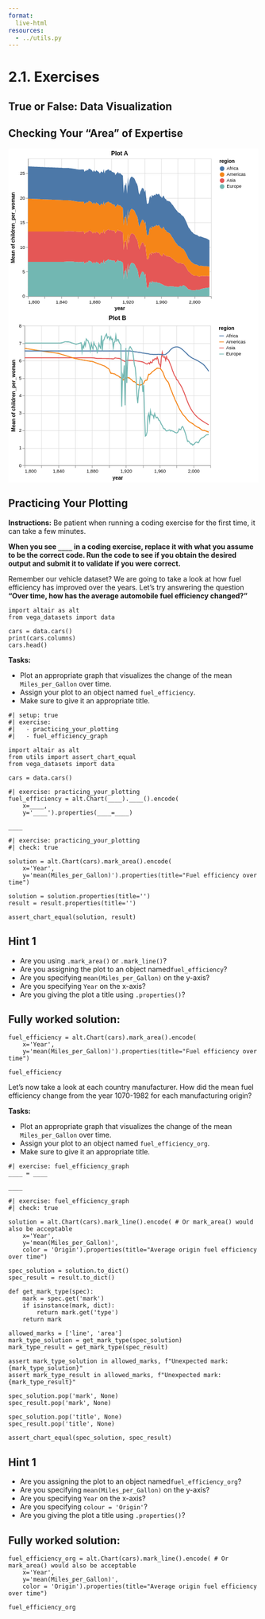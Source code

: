 ```yaml
---
format:
  live-html
resources:
  - ../utils.py
---
```


<script src='../../src/quiz.js'></script>  

# 2.1. Exercises

## True or False: Data Visualization

<div id='mcq1'></div> 
<script>
    generateQuiz(
        'mcq1', 
        'True or False',  
        'It’s always better to use an area plot when showing a single trend over time.',  
        { 
        'True': 'Both line and area plots would be fine to visualize a single trend.',
        'False': 'Area plots and line plots are both acceptable for displaying a single trend over time.'
        },
        'False',  
    );
</script>

<div id='mcq2'></div> 
<script>
    generateQuiz(
        'mcq2',
        'True or False',
        'It’s important to be careful to do aggregation when needed or our plots can be misleading.',
        {
        'True': 'We saw that when we made a line chart in the slides, it mislead us to believe it was an area chart which we fixed by summing up the y axis column.',
        'False': '' // FIXME: Add explanation
        },
        'True',
    );
</script>

## Checking Your "Area" of Expertise

<div id='mcq3'></div> 
<script>
    generateQuiz(
        'mcq3',
        'Question 1',
        'Before making any plots, what is an important first step in visualizing data?',
        {
        'Look at the data, think about why you are making the visualization, and draw it out with pen and paper.': 'We need to see what we are plotting before we visualize it!',
        'Make a baseline plot to build on.': 'We make baseline models in machine learning but even before making those we need to do an important step!',
        'Decide on a title.': 'Is that a priority?',
        'Pick a colour theme.': 'This can come after in plot beautification!'
        },
        'Look at the data, think about why you are making the visualization, and draw it out with pen and paper.',
    );
</script>

<div id='mcq4'></div> 
<script>
    generateQuiz(
        'mcq4',
        'Question 2',
        'Which of the graphs does a better job in answering the question <strong>"Which continents average fertility decreased the most over the years"</strong>',
        {
        'Plot A': 'This is difficult to differentiate between the continent’s fertility rate separately.',
        'Plot B': ''
        },
        'Plot B',
    );
</script>

<?xml version="1.0" encoding="utf-8"?>

<svg xmlns="http://www.w3.org/2000/svg" xmlns:xlink="http://www.w3.org/1999/xlink" version="1.1" class="marks" width="546" height="359" viewBox="0 0 546 359"><rect width="546" height="359" fill="white"/><g fill="none" stroke-miterlimit="10" transform="translate(43,22)"><g class="mark-group role-frame root" role="graphics-object" aria-roledescription="group mark container"><g transform="translate(0,0)"><path class="background" aria-hidden="true" d="M0.5,0.5h400v300h-400Z" stroke="#ddd"/><g><g class="mark-group role-axis" aria-hidden="true"><g transform="translate(0.5,300.5)"><path class="background" aria-hidden="true" d="M0,0h0v0h0Z" pointer-events="none"/><g><g class="mark-rule role-axis-grid" pointer-events="none"><line transform="translate(0,-300)" x2="0" y2="300" stroke="#ddd" stroke-width="1" opacity="1"/><line transform="translate(36,-300)" x2="0" y2="300" stroke="#ddd" stroke-width="1" opacity="1"/><line transform="translate(73,-300)" x2="0" y2="300" stroke="#ddd" stroke-width="1" opacity="1"/><line transform="translate(109,-300)" x2="0" y2="300" stroke="#ddd" stroke-width="1" opacity="1"/><line transform="translate(145,-300)" x2="0" y2="300" stroke="#ddd" stroke-width="1" opacity="1"/><line transform="translate(182,-300)" x2="0" y2="300" stroke="#ddd" stroke-width="1" opacity="1"/><line transform="translate(218,-300)" x2="0" y2="300" stroke="#ddd" stroke-width="1" opacity="1"/><line transform="translate(255,-300)" x2="0" y2="300" stroke="#ddd" stroke-width="1" opacity="1"/><line transform="translate(291,-300)" x2="0" y2="300" stroke="#ddd" stroke-width="1" opacity="1"/><line transform="translate(327,-300)" x2="0" y2="300" stroke="#ddd" stroke-width="1" opacity="1"/><line transform="translate(364,-300)" x2="0" y2="300" stroke="#ddd" stroke-width="1" opacity="1"/><line transform="translate(400,-300)" x2="0" y2="300" stroke="#ddd" stroke-width="1" opacity="1"/></g></g><path class="foreground" aria-hidden="true" d="" pointer-events="none" display="none"/></g></g><g class="mark-group role-axis" aria-hidden="true"><g transform="translate(0.5,0.5)"><path class="background" aria-hidden="true" d="M0,0h0v0h0Z" pointer-events="none"/><g><g class="mark-rule role-axis-grid" pointer-events="none"><line transform="translate(0,300)" x2="400" y2="0" stroke="#ddd" stroke-width="1" opacity="1"/><line transform="translate(0,246)" x2="400" y2="0" stroke="#ddd" stroke-width="1" opacity="1"/><line transform="translate(0,193)" x2="400" y2="0" stroke="#ddd" stroke-width="1" opacity="1"/><line transform="translate(0,139)" x2="400" y2="0" stroke="#ddd" stroke-width="1" opacity="1"/><line transform="translate(0,86)" x2="400" y2="0" stroke="#ddd" stroke-width="1" opacity="1"/><line transform="translate(0,32)" x2="400" y2="0" stroke="#ddd" stroke-width="1" opacity="1"/></g></g><path class="foreground" aria-hidden="true" d="" pointer-events="none" display="none"/></g></g><g class="mark-group role-axis" role="graphics-symbol" aria-roledescription="axis" aria-label="X-axis titled 'year' for a linear scale with values from 1,800 to 2,020"><g transform="translate(0.5,300.5)"><path class="background" aria-hidden="true" d="M0,0h0v0h0Z" pointer-events="none"/><g><g class="mark-rule role-axis-tick" pointer-events="none"><line transform="translate(0,0)" x2="0" y2="5" stroke="#888" stroke-width="1" opacity="1"/><line transform="translate(36,0)" x2="0" y2="5" stroke="#888" stroke-width="1" opacity="1"/><line transform="translate(73,0)" x2="0" y2="5" stroke="#888" stroke-width="1" opacity="1"/><line transform="translate(109,0)" x2="0" y2="5" stroke="#888" stroke-width="1" opacity="1"/><line transform="translate(145,0)" x2="0" y2="5" stroke="#888" stroke-width="1" opacity="1"/><line transform="translate(182,0)" x2="0" y2="5" stroke="#888" stroke-width="1" opacity="1"/><line transform="translate(218,0)" x2="0" y2="5" stroke="#888" stroke-width="1" opacity="1"/><line transform="translate(255,0)" x2="0" y2="5" stroke="#888" stroke-width="1" opacity="1"/><line transform="translate(291,0)" x2="0" y2="5" stroke="#888" stroke-width="1" opacity="1"/><line transform="translate(327,0)" x2="0" y2="5" stroke="#888" stroke-width="1" opacity="1"/><line transform="translate(364,0)" x2="0" y2="5" stroke="#888" stroke-width="1" opacity="1"/><line transform="translate(400,0)" x2="0" y2="5" stroke="#888" stroke-width="1" opacity="1"/></g><g class="mark-text role-axis-label" pointer-events="none"><text text-anchor="start" transform="translate(0,15)" font-family="sans-serif" font-size="10px" fill="#000" opacity="1">1,800</text><text text-anchor="middle" transform="translate(36.36363636363637,15)" font-family="sans-serif" font-size="10px" fill="#000" opacity="0">1,820</text><text text-anchor="middle" transform="translate(72.72727272727273,15)" font-family="sans-serif" font-size="10px" fill="#000" opacity="1">1,840</text><text text-anchor="middle" transform="translate(109.09090909090908,15)" font-family="sans-serif" font-size="10px" fill="#000" opacity="0">1,860</text><text text-anchor="middle" transform="translate(145.45454545454547,15)" font-family="sans-serif" font-size="10px" fill="#000" opacity="1">1,880</text><text text-anchor="middle" transform="translate(181.8181818181818,15)" font-family="sans-serif" font-size="10px" fill="#000" opacity="0">1,900</text><text text-anchor="middle" transform="translate(218.18181818181816,15)" font-family="sans-serif" font-size="10px" fill="#000" opacity="1">1,920</text><text text-anchor="middle" transform="translate(254.54545454545453,15)" font-family="sans-serif" font-size="10px" fill="#000" opacity="0">1,940</text><text text-anchor="middle" transform="translate(290.90909090909093,15)" font-family="sans-serif" font-size="10px" fill="#000" opacity="1">1,960</text><text text-anchor="middle" transform="translate(327.2727272727273,15)" font-family="sans-serif" font-size="10px" fill="#000" opacity="0">1,980</text><text text-anchor="middle" transform="translate(363.6363636363636,15)" font-family="sans-serif" font-size="10px" fill="#000" opacity="1">2,000</text><text text-anchor="end" transform="translate(400,15)" font-family="sans-serif" font-size="10px" fill="#000" opacity="0">2,020</text></g><g class="mark-rule role-axis-domain" pointer-events="none"><line transform="translate(0,0)" x2="400" y2="0" stroke="#888" stroke-width="1" opacity="1"/></g><g class="mark-text role-axis-title" pointer-events="none"><text text-anchor="middle" transform="translate(200,30)" font-family="sans-serif" font-size="11px" font-weight="bold" fill="#000" opacity="1">year</text></g></g><path class="foreground" aria-hidden="true" d="" pointer-events="none" display="none"/></g></g><g class="mark-group role-axis" role="graphics-symbol" aria-roledescription="axis" aria-label="Y-axis titled 'Mean of children_per_woman' for a linear scale with values from 0 to 28"><g transform="translate(0.5,0.5)"><path class="background" aria-hidden="true" d="M0,0h0v0h0Z" pointer-events="none"/><g><g class="mark-rule role-axis-tick" pointer-events="none"><line transform="translate(0,300)" x2="-5" y2="0" stroke="#888" stroke-width="1" opacity="1"/><line transform="translate(0,246)" x2="-5" y2="0" stroke="#888" stroke-width="1" opacity="1"/><line transform="translate(0,193)" x2="-5" y2="0" stroke="#888" stroke-width="1" opacity="1"/><line transform="translate(0,139)" x2="-5" y2="0" stroke="#888" stroke-width="1" opacity="1"/><line transform="translate(0,86)" x2="-5" y2="0" stroke="#888" stroke-width="1" opacity="1"/><line transform="translate(0,32)" x2="-5" y2="0" stroke="#888" stroke-width="1" opacity="1"/></g><g class="mark-text role-axis-label" pointer-events="none"><text text-anchor="end" transform="translate(-7,303)" font-family="sans-serif" font-size="10px" fill="#000" opacity="1">0</text><text text-anchor="end" transform="translate(-7,249.42857142857142)" font-family="sans-serif" font-size="10px" fill="#000" opacity="1">5</text><text text-anchor="end" transform="translate(-7,195.85714285714283)" font-family="sans-serif" font-size="10px" fill="#000" opacity="1">10</text><text text-anchor="end" transform="translate(-7,142.28571428571428)" font-family="sans-serif" font-size="10px" fill="#000" opacity="1">15</text><text text-anchor="end" transform="translate(-7,88.71428571428571)" font-family="sans-serif" font-size="10px" fill="#000" opacity="1">20</text><text text-anchor="end" transform="translate(-7,35.14285714285713)" font-family="sans-serif" font-size="10px" fill="#000" opacity="1">25</text></g><g class="mark-rule role-axis-domain" pointer-events="none"><line transform="translate(0,300)" x2="0" y2="-300" stroke="#888" stroke-width="1" opacity="1"/></g><g class="mark-text role-axis-title" pointer-events="none"><text text-anchor="middle" transform="translate(-27,150) rotate(-90) translate(0,-2)" font-family="sans-serif" font-size="11px" font-weight="bold" fill="#000" opacity="1">Mean
of
children\_per\_woman</text></g></g><path class="foreground" aria-hidden="true" d="" pointer-events="none" display="none"/></g></g><g class="mark-group role-scope pathgroup" role="graphics-object" aria-roledescription="group mark container"><g transform="translate(0,0)"><path class="background" aria-hidden="true" d="M0,0h400v300h-400Z"/><g><g class="mark-area role-mark marks" role="graphics-object" aria-roledescription="area mark container"><path aria-label="region: Asia; year: 1800; Mean of children_per_woman: 6.162" role="graphics-symbol" aria-roledescription="area mark" d="M0,158.97857142857146L1.8181818181818181,158.97857142857146L3.6363636363636362,158.97857142857146L5.454545454545454,158.97857142857146L7.2727272727272725,158.97857142857146L9.090909090909092,158.97857142857146L10.909090909090908,158.97857142857146L12.727272727272727,158.97857142857146L14.545454545454545,158.97857142857146L16.363636363636363,158.97857142857146L18.181818181818183,158.97857142857146L20,158.97857142857146L21.818181818181817,158.97857142857146L23.636363636363637,158.97857142857146L25.454545454545453,158.97857142857146L27.27272727272727,158.97857142857146L29.09090909090909,158.97857142857146L30.909090909090907,158.97857142857146L32.72727272727273,158.97857142857146L34.54545454545455,158.97857142857146L36.36363636363637,158.97857142857146L38.18181818181819,158.97857142857146L40,158.97857142857146L41.81818181818181,158.97857142857146L43.63636363636363,158.97857142857146L45.45454545454545,158.97857142857146L47.27272727272727,158.97857142857146L49.09090909090909,158.97857142857146L50.90909090909091,158.97857142857146L52.72727272727272,158.97857142857146L54.54545454545454,158.97857142857146L56.36363636363636,158.97857142857146L58.18181818181818,158.97857142857146L60,158.97857142857146L61.81818181818181,158.97857142857146L63.63636363636363,158.97857142857146L65.45454545454545,158.97857142857146L67.27272727272727,158.97857142857146L69.0909090909091,158.97857142857146L70.9090909090909,158.97857142857146L72.72727272727273,158.97857142857146L74.54545454545455,158.97857142857146L76.36363636363637,158.97857142857146L78.18181818181819,158.87142857142857L80,158.76428571428573L81.81818181818183,158.65714285714287L83.63636363636363,158.44285714285715L85.45454545454545,158.3357142857143L87.27272727272727,158.12142857142857L89.0909090909091,158.12142857142857L90.9090909090909,158.22857142857143L92.72727272727272,158.22857142857143L94.54545454545455,158.22857142857143L96.36363636363636,158.3357142857143L98.18181818181819,158.44285714285715L100,158.65714285714287L101.81818181818181,158.87142857142857L103.63636363636364,158.97857142857146L105.45454545454544,159.19285714285715L107.27272727272728,159.3L109.09090909090908,159.5142857142857L110.9090909090909,159.72857142857146L112.72727272727272,159.5142857142857L114.54545454545455,159.40714285714284L116.36363636363636,159.19285714285715L118.18181818181819,159.0857142857143L120,158.87142857142857L121.81818181818183,158.76428571428573L123.63636363636363,164.2285714285714L125.45454545454547,160.37142857142857L127.27272727272727,161.7642857142857L129.0909090909091,158.65714285714287L130.9090909090909,160.5857142857143L132.72727272727275,156.40714285714284L134.54545454545453,157.15714285714284L136.36363636363635,157.37142857142854L138.1818181818182,158.76428571428573L140,160.37142857142857L141.8181818181818,163.47857142857143L143.63636363636363,159.19285714285715L145.45454545454547,161.1214285714286L147.27272727272725,162.68571428571428L149.0909090909091,158.7857142857143L150.9090909090909,160.35L152.72727272727275,161.07857142857142L154.54545454545453,162.10714285714283L156.36363636363637,165.0642857142857L158.1818181818182,163.5642857142857L160,159.83571428571426L161.8181818181818,161.54999999999998L163.63636363636365,162.5142857142857L165.45454545454547,154.69285714285712L167.27272727272725,164.0357142857143L169.0909090909091,157.60714285714286L170.9090909090909,157.5L172.72727272727272,155.80714285714285L174.54545454545453,154.84285714285713L176.36363636363637,153.9L178.1818181818182,156.47142857142856L180,155.6357142857143L181.8181818181818,155.6357142857143L183.63636363636365,157.37142857142854L185.45454545454544,155.67857142857142L187.27272727272728,157.4142857142857L189.0909090909091,157.07142857142858L190.9090909090909,162.72857142857146L192.72727272727272,159.06428571428572L194.54545454545456,158.20714285714286L196.36363636363637,154.4142857142857L198.1818181818182,157.92857142857144L200,157.1357142857143L201.8181818181818,157.20000000000002L203.63636363636363,158.97857142857146L205.45454545454547,159.89999999999998L207.27272727272728,161.29285714285712L209.0909090909091,199.26428571428573L210.90909090909088,179.82857142857142L212.72727272727275,181.79999999999998L214.54545454545456,174.75L216.36363636363635,199.43571428571428L218.18181818181816,163.69285714285712L220.00000000000003,185.07857142857145L221.8181818181818,171.3642857142857L223.63636363636363,166.20000000000002L225.45454545454544,163.6285714285714L227.27272727272728,162.75L229.0909090909091,163.65000000000003L230.9090909090909,164.52857142857144L232.72727272727272,165.8571428571429L234.54545454545453,169.69285714285712L236.36363636363637,174.00000000000003L238.1818181818182,175.8L240,181.8857142857143L241.8181818181818,193.1142857142857L243.63636363636365,197.89285714285717L245.45454545454547,190.69285714285715L247.27272727272725,187.35000000000002L249.09090909090907,182.29285714285714L250.90909090909093,183.23571428571427L252.72727272727275,184.17857142857144L254.54545454545453,191.61428571428573L256.3636363636364,187.5857142857143L258.1818181818182,205.4142857142857L260,219.3857142857143L261.8181818181818,219.2142857142857L263.6363636363636,217.30714285714288L265.4545454545455,207.45L267.2727272727273,205.3714285714286L269.09090909090907,210.34285714285713L270.9090909090909,203.05714285714285L272.7272727272727,206.20714285714286L274.54545454545456,206.10000000000002L276.3636363636364,204.3L278.1818181818182,206.37857142857143L280,202.95L281.8181818181818,204.42857142857144L283.6363636363636,205.88571428571427L285.45454545454544,204.04285714285714L287.27272727272725,206.20714285714286L289.0909090909091,209.93571428571428L290.90909090909093,210.64285714285717L292.72727272727275,213.2142857142857L294.5454545454545,208.71428571428572L296.3636363636364,206.25L298.1818181818182,210.32142857142858L300,211.30714285714288L301.8181818181818,210.85714285714286L303.6363636363636,213.96428571428575L305.4545454545455,212.1L307.27272727272725,213.6642857142857L309.09090909090907,213.51428571428573L310.9090909090909,214.35L312.72727272727275,215.59285714285716L314.54545454545456,217.65L316.3636363636364,218.44285714285712L318.1818181818182,220.52142857142857L320,221.97857142857146L321.8181818181818,223.7357142857143L323.6363636363636,224.89285714285714L325.45454545454544,225.77142857142857L327.2727272727273,227.6142857142857L329.0909090909091,227.42142857142855L330.90909090909093,227.59285714285716L332.7272727272727,227.03571428571428L334.5454545454545,228.2785714285714L336.3636363636364,229.1357142857143L338.1818181818182,228.6642857142857L340,229.24285714285716L341.8181818181818,231.3857142857143L343.6363636363636,233.93571428571428L345.45454545454544,236.70000000000002L347.27272727272725,239.80714285714285L349.09090909090907,243.12857142857146L350.90909090909093,246.40714285714287L352.72727272727275,247.32857142857142L354.54545454545456,249.10714285714283L356.3636363636364,250.8642857142857L358.1818181818182,252.34285714285716L360,253.11428571428573L361.8181818181818,254.67857142857144L363.6363636363636,254.95714285714286L365.4545454545455,255.40714285714287L367.2727272727273,255.25714285714287L369.09090909090907,255.3857142857143L370.9090909090909,255.77142857142857L372.7272727272727,256.75714285714287L374.54545454545456,257.1L376.3636363636364,256.3285714285714L378.1818181818182,255.85714285714286L380,255.70714285714286L381.8181818181818,255.72857142857143L383.6363636363636,255.9L385.45454545454544,255.87857142857143L387.27272727272725,255.79285714285714L389.0909090909091,255.68571428571428L390.90909090909093,255.55714285714285L392.72727272727275,255.77142857142857L394.5454545454545,255.94285714285715L396.3636363636364,256.2214285714286L396.3636363636364,281.14285714285717L394.5454545454545,281.14285714285717L392.72727272727275,281.25L390.90909090909093,281.35714285714283L389.0909090909091,281.7857142857143L387.27272727272725,282.2142857142857L385.45454545454544,282.64285714285717L383.6363636363636,282.9642857142857L381.8181818181818,283.17857142857144L380,283.5L378.1818181818182,284.0357142857143L376.3636363636364,284.8928571428571L374.54545454545456,286.07142857142856L372.7272727272727,286.17857142857144L370.9090909090909,285.64285714285717L369.09090909090907,285.75L367.2727272727273,286.17857142857144L365.4545454545455,286.92857142857144L363.6363636363636,287.14285714285717L361.8181818181818,287.5714285714286L360,286.82142857142856L358.1818181818182,286.92857142857144L356.3636363636364,286.3928571428571L354.54545454545456,285.64285714285717L352.72727272727275,285L350.90909090909093,285.32142857142856L349.09090909090907,283.3928571428571L347.27272727272725,281.4642857142857L345.45454545454544,279.75L343.6363636363636,278.35714285714283L341.8181818181818,277.07142857142856L340,276.1071428571429L338.1818181818182,276.64285714285717L336.3636363636364,278.0357142857143L334.5454545454545,278.0357142857143L332.7272727272727,277.6071428571429L330.90909090909093,279L329.0909090909091,279.85714285714283L327.2727272727273,280.07142857142856L325.45454545454544,279.9642857142857L323.6363636363636,279.64285714285717L321.8181818181818,279.4285714285714L320,279.1071428571429L318.1818181818182,278.8928571428571L316.3636363636364,278.57142857142856L314.54545454545456,279L312.72727272727275,278.25L310.9090909090909,278.35714285714283L309.09090909090907,278.57142857142856L307.27272727272725,278.7857142857143L305.4545454545455,278.8928571428571L303.6363636363636,278.4642857142857L301.8181818181818,277.5L300,277.6071428571429L298.1818181818182,276.85714285714283L296.3636363636364,275.57142857142856L294.5454545454545,274.92857142857144L292.72727272727275,273.64285714285717L290.90909090909093,272.57142857142856L289.0909090909091,272.35714285714283L287.27272727272725,271.17857142857144L285.45454545454544,270.42857142857144L283.6363636363636,270.85714285714283L281.8181818181818,270L280,268.2857142857143L278.1818181818182,270.85714285714283L276.3636363636364,269.14285714285717L274.54545454545456,269.14285714285717L272.7272727272727,269.14285714285717L270.9090909090909,266.57142857142856L269.09090909090907,272.57142857142856L267.2727272727273,268.2857142857143L265.4545454545455,270L263.6363636363636,279.4285714285714L261.8181818181818,281.57142857142856L260,282L258.1818181818182,268.2857142857143L256.3636363636364,250.71428571428572L254.54545454545453,255L252.72727272727275,247.71428571428572L250.90909090909093,246.85714285714286L249.09090909090907,246.00000000000003L247.27272727272725,251.14285714285717L245.45454545454547,254.57142857142856L243.63636363636365,261.8571428571429L241.8181818181818,257.14285714285717L240,246.00000000000003L238.1818181818182,240L236.36363636363637,238.28571428571428L234.54545454545453,234L232.72727272727272,230.14285714285714L230.9090909090909,228.85714285714286L229.0909090909091,228L227.27272727272728,227.14285714285714L225.45454545454544,228L223.63636363636363,230.57142857142858L221.8181818181818,235.71428571428572L220.00000000000003,249.42857142857142L218.18181818181816,228L216.36363636363635,263.1428571428571L214.54545454545456,238.71428571428572L212.72727272727275,246.00000000000003L210.90909090909088,244.28571428571428L209.0909090909091,264L207.27272727272728,226.28571428571428L205.45454545454547,225.42857142857144L203.63636363636363,224.57142857142856L201.8181818181818,222.85714285714286L200,222.85714285714286L198.1818181818182,223.71428571428572L196.36363636363637,220.28571428571425L194.54545454545456,224.14285714285714L192.72727272727272,224.57142857142856L190.9090909090909,228L189.0909090909091,222.42857142857144L187.27272727272728,222.85714285714286L185.45454545454544,221.14285714285714L183.63636363636365,222.85714285714286L181.8181818181818,221.14285714285714L180,221.14285714285714L178.1818181818182,222L176.36363636363637,219.42857142857142L174.54545454545453,220.39285714285714L172.72727272727272,221.35714285714286L170.9090909090909,223.07142857142856L169.0909090909091,223.17857142857144L167.27272727272725,229.60714285714286L165.45454545454547,220.28571428571425L163.63636363636365,228.10714285714286L161.8181818181818,227.14285714285714L160,225.42857142857144L158.1818181818182,229.17857142857142L156.36363636363637,230.67857142857142L154.54545454545453,227.7857142857143L152.72727272727275,226.82142857142856L150.9090909090909,226.17857142857144L149.0909090909091,224.67857142857142L147.27272727272725,228.64285714285714L145.45454545454547,227.14285714285714L143.63636363636363,225.2142857142857L141.8181818181818,229.5L140,226.39285714285714L138.1818181818182,224.7857142857143L136.36363636363635,223.39285714285714L134.54545454545453,223.17857142857144L132.72727272727275,222.42857142857144L130.9090909090909,226.60714285714286L129.0909090909091,224.67857142857142L127.27272727272727,227.7857142857143L125.45454545454547,226.39285714285714L123.63636363636363,230.25000000000003L121.81818181818183,224.7857142857143L120,224.89285714285714L118.18181818181819,225.10714285714286L116.36363636363636,225.2142857142857L114.54545454545455,225.42857142857144L112.72727272727272,225.53571428571428L110.9090909090909,225.74999999999997L109.09090909090908,225.53571428571428L107.27272727272728,225.32142857142858L105.45454545454544,225.2142857142857L103.63636363636364,225L101.81818181818181,224.89285714285714L100,224.67857142857142L98.18181818181819,224.46428571428572L96.36363636363636,224.35714285714286L94.54545454545455,224.25000000000003L92.72727272727272,224.25000000000003L90.9090909090909,224.25000000000003L89.0909090909091,224.14285714285714L87.27272727272727,224.14285714285714L85.45454545454545,224.35714285714286L83.63636363636363,224.46428571428572L81.81818181818183,224.67857142857142L80,224.7857142857143L78.18181818181819,224.89285714285714L76.36363636363637,225L74.54545454545455,225L72.72727272727273,225L70.9090909090909,225L69.0909090909091,225L67.27272727272727,225L65.45454545454545,225L63.63636363636363,225L61.81818181818181,225L60,225L58.18181818181818,225L56.36363636363636,225L54.54545454545454,225L52.72727272727272,225L50.90909090909091,225L49.09090909090909,225L47.27272727272727,225L45.45454545454545,225L43.63636363636363,225L41.81818181818181,225L40,225L38.18181818181819,225L36.36363636363637,225L34.54545454545455,225L32.72727272727273,225L30.909090909090907,225L29.09090909090909,225L27.27272727272727,225L25.454545454545453,225L23.636363636363637,225L21.818181818181817,225L20,225L18.181818181818183,225L16.363636363636363,225L14.545454545454545,225L12.727272727272727,225L10.909090909090908,225L9.090909090909092,225L7.2727272727272725,225L5.454545454545454,225L3.6363636363636362,225L1.8181818181818181,225L0,225Z" fill="#e45756"/></g></g><path class="foreground" aria-hidden="true" d="" display="none"/></g><g transform="translate(0,0)"><path class="background" aria-hidden="true" d="M0,0h400v300h-400Z"/><g><g class="mark-area role-mark marks" role="graphics-object" aria-roledescription="area mark container"><path aria-label="region: Americas; year: 1800; Mean of children_per_woman: 6.69666666667" role="graphics-symbol" aria-roledescription="area mark" d="M0,87.22857142857147L1.8181818181818181,87.30000000000004L3.6363636363636362,87.3714285714286L5.454545454545454,87.47857142857144L7.2727272727272725,87.55000000000005L9.090909090909092,87.6214285714286L10.909090909090908,87.69285714285718L12.727272727272727,87.80000000000003L14.545454545454545,87.87142857142857L16.363636363636363,87.94285714285718L18.181818181818183,88.01428571428572L20,88.0857142857143L21.818181818181817,88.19285714285715L23.636363636363637,88.26428571428569L25.454545454545453,88.3357142857143L27.27272727272727,88.40714285714289L29.09090909090909,88.5142857142857L30.909090909090907,88.58571428571427L32.72727272727273,88.65714285714289L34.54545454545455,88.72857142857147L36.36363636363637,88.80000000000001L38.18181818181819,88.8714285714286L40,88.97857142857147L41.81818181818181,89.05000000000001L43.63636363636363,89.1214285714286L45.45454545454545,89.19285714285718L47.27272727272727,89.26428571428572L49.09090909090909,89.33571428571429L50.90909090909091,89.40714285714287L52.72727272727272,89.47857142857146L54.54545454545454,89.55L56.36363636363636,89.62142857142858L58.18181818181818,89.69285714285718L60,89.76428571428573L61.81818181818181,89.8357142857143L63.63636363636363,89.90714285714289L65.45454545454545,89.97857142857146L67.27272727272727,90.05000000000001L69.0909090909091,90.12142857142858L70.9090909090909,90.19285714285714L72.72727272727273,90.2642857142857L74.54545454545455,90.4071428571429L76.36363636363637,90.58571428571429L78.18181818181819,90.62142857142857L80,90.69285714285718L81.81818181818183,90.72857142857141L83.63636363636363,90.69285714285714L85.45454545454545,90.72857142857141L87.27272727272727,90.69285714285714L89.0909090909091,90.8357142857143L90.9090909090909,91.12142857142861L92.72727272727272,91.26428571428573L94.54545454545455,91.44285714285712L96.36363636363636,91.69285714285714L98.18181818181819,91.97857142857144L100,92.3357142857143L101.81818181818181,92.72857142857143L103.63636363636364,92.97857142857143L105.45454545454544,93.37142857142857L107.27272727272728,93.62142857142857L109.09090909090908,94.01428571428573L110.9090909090909,94.30000000000004L112.72727272727272,94.19285714285715L114.54545454545455,94.19285714285715L116.36363636363636,94.05000000000004L118.18181818181819,94.05L120,93.94285714285715L121.81818181818183,93.90714285714292L123.63636363636363,99.47857142857141L125.45454545454547,95.7285714285714L127.27272727272727,97.19285714285712L129.0909090909091,94.19285714285715L130.9090909090909,96.22857142857141L132.72727272727275,92.12142857142857L134.54545454545453,92.97857142857143L136.36363636363635,93.29999999999998L138.1818181818182,94.72857142857144L140,96.44285714285718L141.8181818181818,99.62142857142854L143.63636363636363,95.40714285714287L145.45454545454547,97.40714285714286L147.27272727272725,99.11428571428573L149.0909090909091,95.39285714285712L150.9090909090909,97.17142857142858L152.72727272727275,98.07857142857144L154.54545454545453,99.32142857142857L156.36363636363637,102.45714285714284L158.1818181818182,101.17142857142854L160,97.6214285714286L161.8181818181818,99.51428571428572L163.63636363636365,100.69285714285714L165.45454545454547,93.04999999999998L167.27272727272725,102.60714285714289L169.0909090909091,96.35714285714285L170.9090909090909,96.46428571428572L172.72727272727272,94.94999999999997L174.54545454545453,94.34285714285714L176.36363636363637,93.75714285714287L178.1818181818182,96.72142857142856L180,96.24285714285713L181.8181818181818,96.59999999999998L183.63636363636365,99.55L185.45454545454544,99.14285714285714L187.27272727272728,100.87857142857143L189.0909090909091,100.67857142857144L190.9090909090909,106.47857142857144L192.72727272727272,102.92142857142858L194.54545454545456,102.20714285714283L196.36363636363637,98.77142857142853L198.1818181818182,102.67857142857143L200,102.02857142857144L201.8181818181818,102.45L203.63636363636363,104.5142857142857L205.45454545454547,106.07857142857142L207.27272727272728,107.29285714285714L209.0909090909091,145.69285714285715L210.90909090909088,126.68571428571428L212.72727272727275,129.40714285714287L214.54545454545456,121.96428571428571L216.36363636363635,147.07857142857142L218.18181818181816,110.19285714285712L220.00000000000003,130.9L221.8181818181818,117.50714285714284L223.63636363636363,112.48571428571428L225.45454545454544,109.91428571428571L227.27272727272728,109.5357142857143L229.0909090909091,110.93571428571428L230.9090909090909,112.17142857142859L232.72727272727272,114.07142857142858L234.54545454545453,118.33571428571426L236.36363636363637,122.60714285714288L238.1818181818182,124.83571428571429L240,131.17142857142855L241.8181818181818,143.61428571428573L243.63636363636365,148.2857142857143L245.45454545454547,141.29999999999998L247.27272727272725,138.17142857142858L249.09090909090907,133.11428571428573L250.90909090909093,133.73571428571427L252.72727272727275,134.71428571428572L254.54545454545453,141.82857142857145L256.3636363636364,137.19285714285715L258.1818181818182,153.95L260,167.1714285714286L261.8181818181818,167.03571428571428L263.6363636363636,164.95000000000002L265.4545454545455,153.09285714285716L267.2727272727273,149.44285714285712L269.09090909090907,154.55714285714285L270.9090909090909,146.80714285714285L272.7272727272727,149.56428571428572L274.54545454545456,148.77857142857144L276.3636363636364,146.54999999999998L278.1818181818182,148.34285714285716L280,144.4142857142857L281.8181818181818,145.64285714285714L283.6363636363636,146.63571428571427L285.45454545454544,144.4L287.27272727272725,146.67142857142858L289.0909090909091,150.39999999999998L290.90909090909093,151.17857142857142L292.72727272727275,153.99999999999997L294.5454545454545,150.21428571428572L296.3636363636364,148.53571428571428L298.1818181818182,153.46428571428572L300,155.91428571428574L301.8181818181818,156.78571428571425L303.6363636363636,160.96428571428572L305.4545454545455,159.92142857142855L307.27272727272725,162.02142857142857L309.09090909090907,162.40714285714287L310.9090909090909,164.49285714285713L312.72727272727275,167.41428571428574L314.54545454545456,170.82857142857142L316.3636363636364,172.7642857142857L318.1818181818182,176.23571428571432L320,179.05L321.8181818181818,181.9142857142857L323.6363636363636,184.42857142857144L325.45454545454544,186.37857142857143L327.2727272727273,189.29285714285714L329.0909090909091,190.20714285714286L330.90909090909093,191.45L332.7272727272727,192.0357142857143L334.5454545454545,194.24285714285716L336.3636363636364,195.88571428571427L338.1818181818182,196.34285714285713L340,197.70714285714288L341.8181818181818,200.5285714285714L343.6363636363636,203.61428571428573L345.45454545454544,206.87857142857143L347.27272727272725,210.7L349.09090909090907,214.73571428571427L350.90909090909093,218.6214285714286L352.72727272727275,220.04285714285712L354.54545454545456,222.32142857142858L356.3636363636364,224.36428571428573L358.1818181818182,226.23571428571427L360,227.22142857142856L361.8181818181818,229.14285714285714L363.6363636363636,229.70714285714286L365.4545454545455,230.65714285714287L367.2727272727273,230.97142857142856L369.09090909090907,231.35L370.9090909090909,232.09285714285713L372.7272727272727,233.4L374.54545454545456,233.8857142857143L376.3636363636364,233.4L378.1818181818182,233.32142857142856L380,233.63571428571424L381.8181818181818,234.01428571428573L383.6363636363636,234.4357142857143L385.45454545454544,234.52142857142857L387.27272727272725,234.3642857142857L389.0909090909091,234.4714285714286L390.90909090909093,234.52142857142857L392.72727272727275,234.95000000000002L394.5454545454545,235.33571428571426L396.3636363636364,235.79285714285714L396.3636363636364,256.2214285714286L394.5454545454545,255.94285714285715L392.72727272727275,255.77142857142857L390.90909090909093,255.55714285714285L389.0909090909091,255.68571428571428L387.27272727272725,255.79285714285714L385.45454545454544,255.87857142857143L383.6363636363636,255.9L381.8181818181818,255.72857142857143L380,255.70714285714286L378.1818181818182,255.85714285714286L376.3636363636364,256.3285714285714L374.54545454545456,257.1L372.7272727272727,256.75714285714287L370.9090909090909,255.77142857142857L369.09090909090907,255.3857142857143L367.2727272727273,255.25714285714287L365.4545454545455,255.40714285714287L363.6363636363636,254.95714285714286L361.8181818181818,254.67857142857144L360,253.11428571428573L358.1818181818182,252.34285714285716L356.3636363636364,250.8642857142857L354.54545454545456,249.10714285714283L352.72727272727275,247.32857142857142L350.90909090909093,246.40714285714287L349.09090909090907,243.12857142857146L347.27272727272725,239.80714285714285L345.45454545454544,236.70000000000002L343.6363636363636,233.93571428571428L341.8181818181818,231.3857142857143L340,229.24285714285716L338.1818181818182,228.6642857142857L336.3636363636364,229.1357142857143L334.5454545454545,228.2785714285714L332.7272727272727,227.03571428571428L330.90909090909093,227.59285714285716L329.0909090909091,227.42142857142855L327.2727272727273,227.6142857142857L325.45454545454544,225.77142857142857L323.6363636363636,224.89285714285714L321.8181818181818,223.7357142857143L320,221.97857142857146L318.1818181818182,220.52142857142857L316.3636363636364,218.44285714285712L314.54545454545456,217.65L312.72727272727275,215.59285714285716L310.9090909090909,214.35L309.09090909090907,213.51428571428573L307.27272727272725,213.6642857142857L305.4545454545455,212.1L303.6363636363636,213.96428571428575L301.8181818181818,210.85714285714286L300,211.30714285714288L298.1818181818182,210.32142857142858L296.3636363636364,206.25L294.5454545454545,208.71428571428572L292.72727272727275,213.2142857142857L290.90909090909093,210.64285714285717L289.0909090909091,209.93571428571428L287.27272727272725,206.20714285714286L285.45454545454544,204.04285714285714L283.6363636363636,205.88571428571427L281.8181818181818,204.42857142857144L280,202.95L278.1818181818182,206.37857142857143L276.3636363636364,204.3L274.54545454545456,206.10000000000002L272.7272727272727,206.20714285714286L270.9090909090909,203.05714285714285L269.09090909090907,210.34285714285713L267.2727272727273,205.3714285714286L265.4545454545455,207.45L263.6363636363636,217.30714285714288L261.8181818181818,219.2142857142857L260,219.3857142857143L258.1818181818182,205.4142857142857L256.3636363636364,187.5857142857143L254.54545454545453,191.61428571428573L252.72727272727275,184.17857142857144L250.90909090909093,183.23571428571427L249.09090909090907,182.29285714285714L247.27272727272725,187.35000000000002L245.45454545454547,190.69285714285715L243.63636363636365,197.89285714285717L241.8181818181818,193.1142857142857L240,181.8857142857143L238.1818181818182,175.8L236.36363636363637,174.00000000000003L234.54545454545453,169.69285714285712L232.72727272727272,165.8571428571429L230.9090909090909,164.52857142857144L229.0909090909091,163.65000000000003L227.27272727272728,162.75L225.45454545454544,163.6285714285714L223.63636363636363,166.20000000000002L221.8181818181818,171.3642857142857L220.00000000000003,185.07857142857145L218.18181818181816,163.69285714285712L216.36363636363635,199.43571428571428L214.54545454545456,174.75L212.72727272727275,181.79999999999998L210.90909090909088,179.82857142857142L209.0909090909091,199.26428571428573L207.27272727272728,161.29285714285712L205.45454545454547,159.89999999999998L203.63636363636363,158.97857142857146L201.8181818181818,157.20000000000002L200,157.1357142857143L198.1818181818182,157.92857142857144L196.36363636363637,154.4142857142857L194.54545454545456,158.20714285714286L192.72727272727272,159.06428571428572L190.9090909090909,162.72857142857146L189.0909090909091,157.07142857142858L187.27272727272728,157.4142857142857L185.45454545454544,155.67857142857142L183.63636363636365,157.37142857142854L181.8181818181818,155.6357142857143L180,155.6357142857143L178.1818181818182,156.47142857142856L176.36363636363637,153.9L174.54545454545453,154.84285714285713L172.72727272727272,155.80714285714285L170.9090909090909,157.5L169.0909090909091,157.60714285714286L167.27272727272725,164.0357142857143L165.45454545454547,154.69285714285712L163.63636363636365,162.5142857142857L161.8181818181818,161.54999999999998L160,159.83571428571426L158.1818181818182,163.5642857142857L156.36363636363637,165.0642857142857L154.54545454545453,162.10714285714283L152.72727272727275,161.07857142857142L150.9090909090909,160.35L149.0909090909091,158.7857142857143L147.27272727272725,162.68571428571428L145.45454545454547,161.1214285714286L143.63636363636363,159.19285714285715L141.8181818181818,163.47857142857143L140,160.37142857142857L138.1818181818182,158.76428571428573L136.36363636363635,157.37142857142854L134.54545454545453,157.15714285714284L132.72727272727275,156.40714285714284L130.9090909090909,160.5857142857143L129.0909090909091,158.65714285714287L127.27272727272727,161.7642857142857L125.45454545454547,160.37142857142857L123.63636363636363,164.2285714285714L121.81818181818183,158.76428571428573L120,158.87142857142857L118.18181818181819,159.0857142857143L116.36363636363636,159.19285714285715L114.54545454545455,159.40714285714284L112.72727272727272,159.5142857142857L110.9090909090909,159.72857142857146L109.09090909090908,159.5142857142857L107.27272727272728,159.3L105.45454545454544,159.19285714285715L103.63636363636364,158.97857142857146L101.81818181818181,158.87142857142857L100,158.65714285714287L98.18181818181819,158.44285714285715L96.36363636363636,158.3357142857143L94.54545454545455,158.22857142857143L92.72727272727272,158.22857142857143L90.9090909090909,158.22857142857143L89.0909090909091,158.12142857142857L87.27272727272727,158.12142857142857L85.45454545454545,158.3357142857143L83.63636363636363,158.44285714285715L81.81818181818183,158.65714285714287L80,158.76428571428573L78.18181818181819,158.87142857142857L76.36363636363637,158.97857142857146L74.54545454545455,158.97857142857146L72.72727272727273,158.97857142857146L70.9090909090909,158.97857142857146L69.0909090909091,158.97857142857146L67.27272727272727,158.97857142857146L65.45454545454545,158.97857142857146L63.63636363636363,158.97857142857146L61.81818181818181,158.97857142857146L60,158.97857142857146L58.18181818181818,158.97857142857146L56.36363636363636,158.97857142857146L54.54545454545454,158.97857142857146L52.72727272727272,158.97857142857146L50.90909090909091,158.97857142857146L49.09090909090909,158.97857142857146L47.27272727272727,158.97857142857146L45.45454545454545,158.97857142857146L43.63636363636363,158.97857142857146L41.81818181818181,158.97857142857146L40,158.97857142857146L38.18181818181819,158.97857142857146L36.36363636363637,158.97857142857146L34.54545454545455,158.97857142857146L32.72727272727273,158.97857142857146L30.909090909090907,158.97857142857146L29.09090909090909,158.97857142857146L27.27272727272727,158.97857142857146L25.454545454545453,158.97857142857146L23.636363636363637,158.97857142857146L21.818181818181817,158.97857142857146L20,158.97857142857146L18.181818181818183,158.97857142857146L16.363636363636363,158.97857142857146L14.545454545454545,158.97857142857146L12.727272727272727,158.97857142857146L10.909090909090908,158.97857142857146L9.090909090909092,158.97857142857146L7.2727272727272725,158.97857142857146L5.454545454545454,158.97857142857146L3.6363636363636362,158.97857142857146L1.8181818181818181,158.97857142857146L0,158.97857142857146Z" fill="#f58518"/></g></g><path class="foreground" aria-hidden="true" d="" display="none"/></g><g transform="translate(0,0)"><path class="background" aria-hidden="true" d="M0,0h400v300h-400Z"/><g><g class="mark-area role-mark marks" role="graphics-object" aria-roledescription="area mark container"><path aria-label="region: Africa; year: 1800; Mean of children_per_woman: 6.55" role="graphics-symbol" aria-roledescription="area mark" d="M0,17.050000000000022L1.8181818181818181,17.1214285714286L3.6363636363636362,17.192857142857143L5.454545454545454,17.300000000000026L7.2727272727272725,17.371428571428606L9.090909090909092,17.44285714285715L10.909090909090908,17.514285714285727L12.727272727272727,17.62142857142861L14.545454545454545,17.692857142857154L16.363636363636363,17.764285714285734L18.181818181818183,17.83571428571428L20,17.907142857142855L21.818181818181817,18.014285714285737L23.636363636363637,18.085714285714282L25.454545454545453,18.157142857142862L27.27272727272727,18.22857142857144L29.09090909090909,18.33571428571429L30.909090909090907,18.407142857142865L32.72727272727273,18.478571428571446L34.54545454545455,18.550000000000022L36.36363636363637,18.621428571428567L38.18181818181819,18.692857142857143L40,18.80000000000003L41.81818181818181,18.871428571428574L43.63636363636363,18.94285714285715L45.45454545454545,19.014285714285727L47.27272727272727,19.08571428571427L49.09090909090909,19.15714285714285L50.90909090909091,19.228571428571428L52.72727272727272,19.30000000000004L54.54545454545454,19.371428571428584L56.36363636363636,19.44285714285716L58.18181818181818,19.51428571428574L60,19.585714285714285L61.81818181818181,19.657142857142862L63.63636363636363,19.72857142857144L65.45454545454545,19.80000000000002L67.27272727272727,19.871428571428563L69.0909090909091,19.94285714285714L70.9090909090909,20.014285714285684L72.72727272727273,20.085714285714296L74.54545454545455,20.228571428571453L76.36363636363637,20.40714285714288L78.18181818181819,20.442857142857118L80,20.51428571428573L81.81818181818183,20.55L83.63636363636363,20.514285714285695L85.45454545454545,20.55L87.27272727272727,20.514285714285695L89.0909090909091,20.65714285714285L90.9090909090909,20.942857142857164L92.72727272727272,21.085714285714285L94.54545454545455,21.264285714285712L96.36363636363636,21.51428571428572L98.18181818181819,21.799999999999997L100,22.157142857142887L101.81818181818181,22.550000000000015L103.63636363636364,22.799999999999986L105.45454545454544,23.192857142857115L107.27272727272728,23.44285714285712L109.09090909090908,23.835714285714282L110.9090909090909,24.121428571428595L112.72727272727272,24.01428571428571L114.54545454545455,24.01428571428571L116.36363636363636,23.871428571428588L118.18181818181819,23.871428571428556L120,23.764285714285705L121.81818181818183,23.728571428571467L123.63636363636363,29.300000000000004L125.45454545454547,25.549999999999983L127.27272727272727,27.01428571428568L129.0909090909091,24.01428571428571L130.9090909090909,26.04999999999996L132.72727272727275,21.942857142857118L134.54545454545453,22.799999999999986L136.36363636363635,23.121428571428538L138.1818181818182,24.549999999999994L140,26.26428571428573L141.8181818181818,29.442857142857125L143.63636363636363,25.228571428571435L145.45454545454547,27.228571428571446L147.27272727272725,28.935714285714287L149.0909090909091,25.21428571428571L150.9090909090909,26.99285714285713L152.72727272727275,27.89999999999999L154.54545454545453,29.142857142857125L156.36363636363637,32.27857142857139L158.1818181818182,30.992857142857122L160,27.442857142857147L161.8181818181818,29.335714285714275L163.63636363636365,30.514285714285695L165.45454545454547,22.87142857142853L167.27272727272725,32.42857142857144L169.0909090909091,26.178571428571395L170.9090909090909,26.285714285714278L172.72727272727272,24.771428571428554L174.54545454545453,24.164285714285693L176.36363636363637,23.578571428571415L178.1818181818182,26.542857142857113L180,26.064285714285717L181.8181818181818,26.42142857142854L183.63636363636365,29.37142857142858L185.45454545454544,28.964285714285698L187.27272727272728,30.69999999999998L189.0909090909091,30.500000000000004L190.9090909090909,36.30000000000003L192.72727272727272,32.74285714285716L194.54545454545456,32.02857142857142L196.36363636363637,28.59285714285712L198.1818181818182,32.499999999999986L200,31.84999999999999L201.8181818181818,32.271428571428565L203.63636363636363,34.33571428571426L205.45454545454547,35.89999999999998L207.27272727272728,37.1142857142857L209.0909090909091,75.51428571428573L210.90909090909088,56.50714285714283L212.72727272727275,59.22857142857142L214.54545454545456,51.78571428571427L216.36363636363635,76.89999999999999L218.18181818181816,40.01428571428571L220.00000000000003,60.72142857142859L221.8181818181818,47.3285714285714L223.63636363636363,42.307142857142836L225.45454545454544,39.735714285714266L227.27272727272728,39.35714285714289L229.0909090909091,40.86428571428572L230.9090909090909,42.20714285714288L232.72727272727272,44.10714285714287L234.54545454545453,48.478571428571406L236.36363636363637,52.857142857142904L238.1818181818182,55.19285714285716L240,61.5285714285714L241.8181818181818,74.07857142857145L243.63636363636365,78.85714285714283L245.45454545454547,71.97857142857141L247.27272727272725,68.85000000000001L249.09090909090907,63.89999999999999L250.90909090909093,64.62857142857142L252.72727272727275,65.71428571428571L254.54545454545453,72.93571428571427L256.3636363636364,68.30000000000004L258.1818181818182,85.16428571428574L260,98.49285714285715L261.8181818181818,98.46428571428571L263.6363636363636,96.37857142857146L265.4545454545455,84.62857142857142L267.2727272727273,81.0857142857143L269.09090909090907,86.30714285714285L270.9090909090909,78.66428571428568L272.7272727272727,81.42142857142858L274.54545454545456,80.63571428571429L276.3636363636364,78.5142857142857L278.1818181818182,80.30714285714288L280,76.37857142857143L281.8181818181818,77.60714285714285L283.6363636363636,78.59999999999997L285.45454545454544,76.3642857142857L287.27272727272725,78.52857142857142L289.0909090909091,82.25714285714287L290.90909090909093,83.14285714285711L292.72727272727275,85.96428571428572L294.5454545454545,82.17857142857146L296.3636363636364,80.60714285714285L298.1818181818182,85.53571428571428L300,87.98571428571431L301.8181818181818,88.85714285714286L303.6363636363636,92.82142857142858L305.4545454545455,91.45714285714284L307.27272727272725,93.12857142857142L309.09090909090907,93.08571428571432L310.9090909090909,94.63571428571431L312.72727272727275,96.91428571428571L314.54545454545456,99.79285714285714L316.3636363636364,101.3L318.1818181818182,104.34285714285714L320,106.8357142857143L321.8181818181818,109.48571428571424L323.6363636363636,111.89285714285717L325.45454545454544,113.73571428571427L327.2727272727273,116.65L329.0909090909091,117.5642857142857L330.90909090909093,118.91428571428571L332.7272727272727,119.7142857142857L334.5454545454545,122.13571428571424L336.3636363636364,124.10000000000002L338.1818181818182,124.98571428571427L340,126.67142857142856L341.8181818181818,130.0285714285714L343.6363636363636,133.54285714285712L345.45454545454544,137.34285714285713L347.27272727272725,141.7L349.09090909090907,146.1642857142857L350.90909090909093,150.5857142857143L352.72727272727275,152.54285714285712L354.54545454545456,155.25000000000003L356.3636363636364,157.72142857142856L358.1818181818182,159.91428571428574L360,161.2214285714286L361.8181818181818,163.4642857142857L363.6363636363636,164.24285714285713L365.4545454545455,165.5142857142857L367.2727272727273,166.04285714285714L369.09090909090907,166.6357142857143L370.9090909090909,167.70000000000002L372.7272727272727,169.22142857142856L374.54545454545456,170.02857142857144L376.3636363636364,169.86428571428573L378.1818181818182,170.10714285714283L380,170.74285714285716L381.8181818181818,171.44285714285715L383.6363636363636,172.29285714285714L385.45454545454544,172.80714285714285L387.27272727272725,173.18571428571428L389.0909090909091,173.9357142857143L390.90909090909093,174.62857142857143L392.72727272727275,175.7L394.5454545454545,176.83571428571426L396.3636363636364,178.04285714285714L396.3636363636364,235.79285714285714L394.5454545454545,235.33571428571426L392.72727272727275,234.95000000000002L390.90909090909093,234.52142857142857L389.0909090909091,234.4714285714286L387.27272727272725,234.3642857142857L385.45454545454544,234.52142857142857L383.6363636363636,234.4357142857143L381.8181818181818,234.01428571428573L380,233.63571428571424L378.1818181818182,233.32142857142856L376.3636363636364,233.4L374.54545454545456,233.8857142857143L372.7272727272727,233.4L370.9090909090909,232.09285714285713L369.09090909090907,231.35L367.2727272727273,230.97142857142856L365.4545454545455,230.65714285714287L363.6363636363636,229.70714285714286L361.8181818181818,229.14285714285714L360,227.22142857142856L358.1818181818182,226.23571428571427L356.3636363636364,224.36428571428573L354.54545454545456,222.32142857142858L352.72727272727275,220.04285714285712L350.90909090909093,218.6214285714286L349.09090909090907,214.73571428571427L347.27272727272725,210.7L345.45454545454544,206.87857142857143L343.6363636363636,203.61428571428573L341.8181818181818,200.5285714285714L340,197.70714285714288L338.1818181818182,196.34285714285713L336.3636363636364,195.88571428571427L334.5454545454545,194.24285714285716L332.7272727272727,192.0357142857143L330.90909090909093,191.45L329.0909090909091,190.20714285714286L327.2727272727273,189.29285714285714L325.45454545454544,186.37857142857143L323.6363636363636,184.42857142857144L321.8181818181818,181.9142857142857L320,179.05L318.1818181818182,176.23571428571432L316.3636363636364,172.7642857142857L314.54545454545456,170.82857142857142L312.72727272727275,167.41428571428574L310.9090909090909,164.49285714285713L309.09090909090907,162.40714285714287L307.27272727272725,162.02142857142857L305.4545454545455,159.92142857142855L303.6363636363636,160.96428571428572L301.8181818181818,156.78571428571425L300,155.91428571428574L298.1818181818182,153.46428571428572L296.3636363636364,148.53571428571428L294.5454545454545,150.21428571428572L292.72727272727275,153.99999999999997L290.90909090909093,151.17857142857142L289.0909090909091,150.39999999999998L287.27272727272725,146.67142857142858L285.45454545454544,144.4L283.6363636363636,146.63571428571427L281.8181818181818,145.64285714285714L280,144.4142857142857L278.1818181818182,148.34285714285716L276.3636363636364,146.54999999999998L274.54545454545456,148.77857142857144L272.7272727272727,149.56428571428572L270.9090909090909,146.80714285714285L269.09090909090907,154.55714285714285L267.2727272727273,149.44285714285712L265.4545454545455,153.09285714285716L263.6363636363636,164.95000000000002L261.8181818181818,167.03571428571428L260,167.1714285714286L258.1818181818182,153.95L256.3636363636364,137.19285714285715L254.54545454545453,141.82857142857145L252.72727272727275,134.71428571428572L250.90909090909093,133.73571428571427L249.09090909090907,133.11428571428573L247.27272727272725,138.17142857142858L245.45454545454547,141.29999999999998L243.63636363636365,148.2857142857143L241.8181818181818,143.61428571428573L240,131.17142857142855L238.1818181818182,124.83571428571429L236.36363636363637,122.60714285714288L234.54545454545453,118.33571428571426L232.72727272727272,114.07142857142858L230.9090909090909,112.1714285714286L229.0909090909091,110.93571428571428L227.27272727272728,109.5357142857143L225.45454545454544,109.91428571428571L223.63636363636363,112.48571428571428L221.8181818181818,117.50714285714284L220.00000000000003,130.9L218.18181818181816,110.19285714285712L216.36363636363635,147.07857142857142L214.54545454545456,121.96428571428572L212.72727272727275,129.40714285714287L210.90909090909088,126.68571428571428L209.0909090909091,145.69285714285715L207.27272727272728,107.29285714285714L205.45454545454547,106.07857142857142L203.63636363636363,104.5142857142857L201.8181818181818,102.45000000000002L200,102.02857142857144L198.1818181818182,102.67857142857143L196.36363636363637,98.77142857142854L194.54545454545456,102.20714285714283L192.72727272727272,102.92142857142858L190.9090909090909,106.47857142857146L189.0909090909091,100.67857142857144L187.27272727272728,100.87857142857143L185.45454545454544,99.14285714285714L183.63636363636365,99.55L181.8181818181818,96.59999999999998L180,96.24285714285713L178.1818181818182,96.72142857142856L176.36363636363637,93.75714285714287L174.54545454545453,94.34285714285714L172.72727272727272,94.94999999999997L170.9090909090909,96.46428571428572L169.0909090909091,96.35714285714283L167.27272727272725,102.60714285714289L165.45454545454547,93.04999999999998L163.63636363636365,100.69285714285714L161.8181818181818,99.51428571428572L160,97.6214285714286L158.1818181818182,101.17142857142854L156.36363636363637,102.45714285714283L154.54545454545453,99.32142857142857L152.72727272727275,98.07857142857144L150.9090909090909,97.17142857142858L149.0909090909091,95.39285714285712L147.27272727272725,99.11428571428573L145.45454545454547,97.40714285714286L143.63636363636363,95.40714285714287L141.8181818181818,99.62142857142854L140,96.44285714285718L138.1818181818182,94.72857142857144L136.36363636363635,93.29999999999998L134.54545454545453,92.97857142857143L132.72727272727275,92.12142857142857L130.9090909090909,96.2285714285714L129.0909090909091,94.19285714285715L127.27272727272727,97.19285714285712L125.45454545454547,95.7285714285714L123.63636363636363,99.47857142857143L121.81818181818183,93.90714285714292L120,93.94285714285715L118.18181818181819,94.05L116.36363636363636,94.05000000000004L114.54545454545455,94.19285714285715L112.72727272727272,94.19285714285715L110.9090909090909,94.30000000000004L109.09090909090908,94.01428571428573L107.27272727272728,93.62142857142857L105.45454545454544,93.37142857142857L103.63636363636364,92.97857142857143L101.81818181818181,92.72857142857143L100,92.3357142857143L98.18181818181819,91.97857142857144L96.36363636363636,91.69285714285714L94.54545454545455,91.44285714285712L92.72727272727272,91.26428571428573L90.9090909090909,91.12142857142861L89.0909090909091,90.83571428571429L87.27272727272727,90.69285714285714L85.45454545454545,90.72857142857141L83.63636363636363,90.69285714285714L81.81818181818183,90.72857142857141L80,90.69285714285718L78.18181818181819,90.62142857142857L76.36363636363637,90.58571428571429L74.54545454545455,90.4071428571429L72.72727272727273,90.2642857142857L70.9090909090909,90.19285714285712L69.0909090909091,90.12142857142858L67.27272727272727,90.05000000000001L65.45454545454545,89.97857142857146L63.63636363636363,89.90714285714289L61.81818181818181,89.8357142857143L60,89.76428571428573L58.18181818181818,89.69285714285718L56.36363636363636,89.62142857142858L54.54545454545454,89.55L52.72727272727272,89.47857142857146L50.90909090909091,89.40714285714287L49.09090909090909,89.33571428571429L47.27272727272727,89.26428571428572L45.45454545454545,89.19285714285718L43.63636363636363,89.1214285714286L41.81818181818181,89.05000000000001L40,88.97857142857147L38.18181818181819,88.8714285714286L36.36363636363637,88.80000000000001L34.54545454545455,88.72857142857147L32.72727272727273,88.65714285714289L30.909090909090907,88.58571428571429L29.09090909090909,88.5142857142857L27.27272727272727,88.40714285714289L25.454545454545453,88.3357142857143L23.636363636363637,88.2642857142857L21.818181818181817,88.19285714285715L20,88.0857142857143L18.181818181818183,88.01428571428572L16.363636363636363,87.94285714285718L14.545454545454545,87.87142857142857L12.727272727272727,87.80000000000003L10.909090909090908,87.69285714285718L9.090909090909092,87.6214285714286L7.2727272727272725,87.55000000000005L5.454545454545454,87.47857142857144L3.6363636363636362,87.3714285714286L1.8181818181818181,87.30000000000004L0,87.22857142857147Z" fill="#4c78a8"/></g></g><path class="foreground" aria-hidden="true" d="" display="none"/></g><g transform="translate(0,0)"><path class="background" aria-hidden="true" d="M0,0h400v300h-400Z"/><g><g class="mark-area role-mark marks" role="graphics-object" aria-roledescription="area mark container"><path aria-label="region: Europe; year: 1800; Mean of children_per_woman: 7" role="graphics-symbol" aria-roledescription="area mark" d="M0,225L1.8181818181818181,225L3.6363636363636362,225L5.454545454545454,225L7.2727272727272725,225L9.090909090909092,225L10.909090909090908,225L12.727272727272727,225L14.545454545454545,225L16.363636363636363,225L18.181818181818183,225L20,225L21.818181818181817,225L23.636363636363637,225L25.454545454545453,225L27.27272727272727,225L29.09090909090909,225L30.909090909090907,225L32.72727272727273,225L34.54545454545455,225L36.36363636363637,225L38.18181818181819,225L40,225L41.81818181818181,225L43.63636363636363,225L45.45454545454545,225L47.27272727272727,225L49.09090909090909,225L50.90909090909091,225L52.72727272727272,225L54.54545454545454,225L56.36363636363636,225L58.18181818181818,225L60,225L61.81818181818181,225L63.63636363636363,225L65.45454545454545,225L67.27272727272727,225L69.0909090909091,225L70.9090909090909,225L72.72727272727273,225L74.54545454545455,225L76.36363636363637,225L78.18181818181819,224.89285714285714L80,224.7857142857143L81.81818181818183,224.67857142857142L83.63636363636363,224.46428571428572L85.45454545454545,224.35714285714286L87.27272727272727,224.14285714285714L89.0909090909091,224.14285714285714L90.9090909090909,224.25000000000003L92.72727272727272,224.25000000000003L94.54545454545455,224.25000000000003L96.36363636363636,224.35714285714286L98.18181818181819,224.46428571428572L100,224.67857142857142L101.81818181818181,224.89285714285714L103.63636363636364,225L105.45454545454544,225.2142857142857L107.27272727272728,225.32142857142858L109.09090909090908,225.53571428571428L110.9090909090909,225.74999999999997L112.72727272727272,225.53571428571428L114.54545454545455,225.42857142857144L116.36363636363636,225.2142857142857L118.18181818181819,225.10714285714286L120,224.89285714285714L121.81818181818183,224.7857142857143L123.63636363636363,230.25000000000003L125.45454545454547,226.39285714285714L127.27272727272727,227.7857142857143L129.0909090909091,224.67857142857142L130.9090909090909,226.60714285714286L132.72727272727275,222.42857142857144L134.54545454545453,223.17857142857144L136.36363636363635,223.39285714285714L138.1818181818182,224.7857142857143L140,226.39285714285714L141.8181818181818,229.5L143.63636363636363,225.2142857142857L145.45454545454547,227.14285714285714L147.27272727272725,228.64285714285714L149.0909090909091,224.67857142857142L150.9090909090909,226.17857142857144L152.72727272727275,226.82142857142856L154.54545454545453,227.7857142857143L156.36363636363637,230.67857142857142L158.1818181818182,229.17857142857142L160,225.42857142857144L161.8181818181818,227.14285714285714L163.63636363636365,228.10714285714286L165.45454545454547,220.28571428571425L167.27272727272725,229.60714285714286L169.0909090909091,223.17857142857144L170.9090909090909,223.07142857142856L172.72727272727272,221.35714285714286L174.54545454545453,220.39285714285714L176.36363636363637,219.42857142857142L178.1818181818182,222L180,221.14285714285714L181.8181818181818,221.14285714285714L183.63636363636365,222.85714285714286L185.45454545454544,221.14285714285714L187.27272727272728,222.85714285714286L189.0909090909091,222.42857142857144L190.9090909090909,228L192.72727272727272,224.57142857142856L194.54545454545456,224.14285714285714L196.36363636363637,220.28571428571425L198.1818181818182,223.71428571428572L200,222.85714285714286L201.8181818181818,222.85714285714286L203.63636363636363,224.57142857142856L205.45454545454547,225.42857142857144L207.27272727272728,226.28571428571428L209.0909090909091,264L210.90909090909088,244.28571428571428L212.72727272727275,246.00000000000003L214.54545454545456,238.71428571428572L216.36363636363635,263.1428571428571L218.18181818181816,228L220.00000000000003,249.42857142857142L221.8181818181818,235.71428571428572L223.63636363636363,230.57142857142858L225.45454545454544,228L227.27272727272728,227.14285714285714L229.0909090909091,228L230.9090909090909,228.85714285714286L232.72727272727272,230.14285714285714L234.54545454545453,234L236.36363636363637,238.28571428571428L238.1818181818182,240L240,246.00000000000003L241.8181818181818,257.14285714285717L243.63636363636365,261.8571428571429L245.45454545454547,254.57142857142856L247.27272727272725,251.14285714285717L249.09090909090907,246.00000000000003L250.90909090909093,246.85714285714286L252.72727272727275,247.71428571428572L254.54545454545453,255L256.3636363636364,250.71428571428572L258.1818181818182,268.2857142857143L260,282L261.8181818181818,281.57142857142856L263.6363636363636,279.4285714285714L265.4545454545455,270L267.2727272727273,268.2857142857143L269.09090909090907,272.57142857142856L270.9090909090909,266.57142857142856L272.7272727272727,269.14285714285717L274.54545454545456,269.14285714285717L276.3636363636364,269.14285714285717L278.1818181818182,270.85714285714283L280,268.2857142857143L281.8181818181818,270L283.6363636363636,270.85714285714283L285.45454545454544,270.42857142857144L287.27272727272725,271.17857142857144L289.0909090909091,272.35714285714283L290.90909090909093,272.57142857142856L292.72727272727275,273.64285714285717L294.5454545454545,274.92857142857144L296.3636363636364,275.57142857142856L298.1818181818182,276.85714285714283L300,277.6071428571429L301.8181818181818,277.5L303.6363636363636,278.4642857142857L305.4545454545455,278.8928571428571L307.27272727272725,278.7857142857143L309.09090909090907,278.57142857142856L310.9090909090909,278.35714285714283L312.72727272727275,278.25L314.54545454545456,279L316.3636363636364,278.57142857142856L318.1818181818182,278.8928571428571L320,279.1071428571429L321.8181818181818,279.4285714285714L323.6363636363636,279.64285714285717L325.45454545454544,279.9642857142857L327.2727272727273,280.07142857142856L329.0909090909091,279.85714285714283L330.90909090909093,279L332.7272727272727,277.6071428571429L334.5454545454545,278.0357142857143L336.3636363636364,278.0357142857143L338.1818181818182,276.64285714285717L340,276.1071428571429L341.8181818181818,277.07142857142856L343.6363636363636,278.35714285714283L345.45454545454544,279.75L347.27272727272725,281.4642857142857L349.09090909090907,283.3928571428571L350.90909090909093,285.32142857142856L352.72727272727275,285L354.54545454545456,285.64285714285717L356.3636363636364,286.3928571428571L358.1818181818182,286.92857142857144L360,286.82142857142856L361.8181818181818,287.5714285714286L363.6363636363636,287.14285714285717L365.4545454545455,286.92857142857144L367.2727272727273,286.17857142857144L369.09090909090907,285.75L370.9090909090909,285.64285714285717L372.7272727272727,286.17857142857144L374.54545454545456,286.07142857142856L376.3636363636364,284.8928571428571L378.1818181818182,284.0357142857143L380,283.5L381.8181818181818,283.17857142857144L383.6363636363636,282.9642857142857L385.45454545454544,282.64285714285717L387.27272727272725,282.2142857142857L389.0909090909091,281.7857142857143L390.90909090909093,281.35714285714283L392.72727272727275,281.25L394.5454545454545,281.14285714285717L396.3636363636364,281.14285714285717L396.3636363636364,300L394.5454545454545,300L392.72727272727275,300L390.90909090909093,300L389.0909090909091,300L387.27272727272725,300L385.45454545454544,300L383.6363636363636,300L381.8181818181818,300L380,300L378.1818181818182,300L376.3636363636364,300L374.54545454545456,300L372.7272727272727,300L370.9090909090909,300L369.09090909090907,300L367.2727272727273,300L365.4545454545455,300L363.6363636363636,300L361.8181818181818,300L360,300L358.1818181818182,300L356.3636363636364,300L354.54545454545456,300L352.72727272727275,300L350.90909090909093,300L349.09090909090907,300L347.27272727272725,300L345.45454545454544,300L343.6363636363636,300L341.8181818181818,300L340,300L338.1818181818182,300L336.3636363636364,300L334.5454545454545,300L332.7272727272727,300L330.90909090909093,300L329.0909090909091,300L327.2727272727273,300L325.45454545454544,300L323.6363636363636,300L321.8181818181818,300L320,300L318.1818181818182,300L316.3636363636364,300L314.54545454545456,300L312.72727272727275,300L310.9090909090909,300L309.09090909090907,300L307.27272727272725,300L305.4545454545455,300L303.6363636363636,300L301.8181818181818,300L300,300L298.1818181818182,300L296.3636363636364,300L294.5454545454545,300L292.72727272727275,300L290.90909090909093,300L289.0909090909091,300L287.27272727272725,300L285.45454545454544,300L283.6363636363636,300L281.8181818181818,300L280,300L278.1818181818182,300L276.3636363636364,300L274.54545454545456,300L272.7272727272727,300L270.9090909090909,300L269.09090909090907,300L267.2727272727273,300L265.4545454545455,300L263.6363636363636,300L261.8181818181818,300L260,300L258.1818181818182,300L256.3636363636364,300L254.54545454545453,300L252.72727272727275,300L250.90909090909093,300L249.09090909090907,300L247.27272727272725,300L245.45454545454547,300L243.63636363636365,300L241.8181818181818,300L240,300L238.1818181818182,300L236.36363636363637,300L234.54545454545453,300L232.72727272727272,300L230.9090909090909,300L229.0909090909091,300L227.27272727272728,300L225.45454545454544,300L223.63636363636363,300L221.8181818181818,300L220.00000000000003,300L218.18181818181816,300L216.36363636363635,300L214.54545454545456,300L212.72727272727275,300L210.90909090909088,300L209.0909090909091,300L207.27272727272728,300L205.45454545454547,300L203.63636363636363,300L201.8181818181818,300L200,300L198.1818181818182,300L196.36363636363637,300L194.54545454545456,300L192.72727272727272,300L190.9090909090909,300L189.0909090909091,300L187.27272727272728,300L185.45454545454544,300L183.63636363636365,300L181.8181818181818,300L180,300L178.1818181818182,300L176.36363636363637,300L174.54545454545453,300L172.72727272727272,300L170.9090909090909,300L169.0909090909091,300L167.27272727272725,300L165.45454545454547,300L163.63636363636365,300L161.8181818181818,300L160,300L158.1818181818182,300L156.36363636363637,300L154.54545454545453,300L152.72727272727275,300L150.9090909090909,300L149.0909090909091,300L147.27272727272725,300L145.45454545454547,300L143.63636363636363,300L141.8181818181818,300L140,300L138.1818181818182,300L136.36363636363635,300L134.54545454545453,300L132.72727272727275,300L130.9090909090909,300L129.0909090909091,300L127.27272727272727,300L125.45454545454547,300L123.63636363636363,300L121.81818181818183,300L120,300L118.18181818181819,300L116.36363636363636,300L114.54545454545455,300L112.72727272727272,300L110.9090909090909,300L109.09090909090908,300L107.27272727272728,300L105.45454545454544,300L103.63636363636364,300L101.81818181818181,300L100,300L98.18181818181819,300L96.36363636363636,300L94.54545454545455,300L92.72727272727272,300L90.9090909090909,300L89.0909090909091,300L87.27272727272727,300L85.45454545454545,300L83.63636363636363,300L81.81818181818183,300L80,300L78.18181818181819,300L76.36363636363637,300L74.54545454545455,300L72.72727272727273,300L70.9090909090909,300L69.0909090909091,300L67.27272727272727,300L65.45454545454545,300L63.63636363636363,300L61.81818181818181,300L60,300L58.18181818181818,300L56.36363636363636,300L54.54545454545454,300L52.72727272727272,300L50.90909090909091,300L49.09090909090909,300L47.27272727272727,300L45.45454545454545,300L43.63636363636363,300L41.81818181818181,300L40,300L38.18181818181819,300L36.36363636363637,300L34.54545454545455,300L32.72727272727273,300L30.909090909090907,300L29.09090909090909,300L27.27272727272727,300L25.454545454545453,300L23.636363636363637,300L21.818181818181817,300L20,300L18.181818181818183,300L16.363636363636363,300L14.545454545454545,300L12.727272727272727,300L10.909090909090908,300L9.090909090909092,300L7.2727272727272725,300L5.454545454545454,300L3.6363636363636362,300L1.8181818181818181,300L0,300Z" fill="#72b7b2"/></g></g><path class="foreground" aria-hidden="true" d="" display="none"/></g></g><g class="mark-group role-legend" role="graphics-symbol" aria-roledescription="legend" aria-label="Symbol legend titled 'region' for fill color with 4 values: Africa, Americas, Asia, Europe"><g transform="translate(418,0)"><path class="background" aria-hidden="true" d="M0,0h80v66h-80Z" pointer-events="none"/><g><g class="mark-group role-legend-entry"><g transform="translate(0,16)"><path class="background" aria-hidden="true" d="M0,0h0v0h0Z" pointer-events="none"/><g><g class="mark-group role-scope" role="graphics-object" aria-roledescription="group mark container"><g transform="translate(0,0)"><path class="background" aria-hidden="true" d="M0,0h80v11h-80Z" pointer-events="none" opacity="1"/><g><g class="mark-symbol role-legend-symbol" pointer-events="none"><path transform="translate(6,6)" d="M5,0A5,5,0,1,1,-5,0A5,5,0,1,1,5,0" fill="#4c78a8" stroke-width="1.5" opacity="1"/></g><g class="mark-text role-legend-label" pointer-events="none"><text text-anchor="start" transform="translate(16,9)" font-family="sans-serif" font-size="10px" fill="#000" opacity="1">Africa</text></g></g><path class="foreground" aria-hidden="true" d="" pointer-events="none" display="none"/></g><g transform="translate(0,13)"><path class="background" aria-hidden="true" d="M0,0h80v11h-80Z" pointer-events="none" opacity="1"/><g><g class="mark-symbol role-legend-symbol" pointer-events="none"><path transform="translate(6,6)" d="M5,0A5,5,0,1,1,-5,0A5,5,0,1,1,5,0" fill="#f58518" stroke-width="1.5" opacity="1"/></g><g class="mark-text role-legend-label" pointer-events="none"><text text-anchor="start" transform="translate(16,9)" font-family="sans-serif" font-size="10px" fill="#000" opacity="1">Americas</text></g></g><path class="foreground" aria-hidden="true" d="" pointer-events="none" display="none"/></g><g transform="translate(0,26)"><path class="background" aria-hidden="true" d="M0,0h80v11h-80Z" pointer-events="none" opacity="1"/><g><g class="mark-symbol role-legend-symbol" pointer-events="none"><path transform="translate(6,6)" d="M5,0A5,5,0,1,1,-5,0A5,5,0,1,1,5,0" fill="#e45756" stroke-width="1.5" opacity="1"/></g><g class="mark-text role-legend-label" pointer-events="none"><text text-anchor="start" transform="translate(16,9)" font-family="sans-serif" font-size="10px" fill="#000" opacity="1">Asia</text></g></g><path class="foreground" aria-hidden="true" d="" pointer-events="none" display="none"/></g><g transform="translate(0,39)"><path class="background" aria-hidden="true" d="M0,0h80v11h-80Z" pointer-events="none" opacity="1"/><g><g class="mark-symbol role-legend-symbol" pointer-events="none"><path transform="translate(6,6)" d="M5,0A5,5,0,1,1,-5,0A5,5,0,1,1,5,0" fill="#72b7b2" stroke-width="1.5" opacity="1"/></g><g class="mark-text role-legend-label" pointer-events="none"><text text-anchor="start" transform="translate(16,9)" font-family="sans-serif" font-size="10px" fill="#000" opacity="1">Europe</text></g></g><path class="foreground" aria-hidden="true" d="" pointer-events="none" display="none"/></g></g></g><path class="foreground" aria-hidden="true" d="" pointer-events="none" display="none"/></g></g><g class="mark-text role-legend-title" pointer-events="none"><text text-anchor="start" transform="translate(0,9)" font-family="sans-serif" font-size="11px" font-weight="bold" fill="#000" opacity="1">region</text></g></g><path class="foreground" aria-hidden="true" d="" pointer-events="none" display="none"/></g></g><g class="mark-group role-title"><g transform="translate(200,-17)"><path class="background" aria-hidden="true" d="M0,0h0v0h0Z" pointer-events="none"/><g><g class="mark-text role-title-text" role="graphics-symbol" aria-roledescription="title" aria-label="Title text 'Plot A'" pointer-events="none"><text text-anchor="middle" transform="translate(0,10)" font-family="sans-serif" font-size="13px" font-weight="bold" fill="#000" opacity="1">Plot
A</text></g></g><path class="foreground" aria-hidden="true" d="" pointer-events="none" display="none"/></g></g></g><path class="foreground" aria-hidden="true" d="" display="none"/></g></g></g></svg>

<?xml version="1.0" encoding="utf-8"?>


<svg xmlns="http://www.w3.org/2000/svg" xmlns:xlink="http://www.w3.org/1999/xlink" version="1.1" class="marks" width="538" height="364" viewBox="0 0 538 364"><rect width="538" height="364" fill="white"/><g fill="none" stroke-miterlimit="10" transform="translate(35,27)"><g class="mark-group role-frame root" role="graphics-object" aria-roledescription="group mark container"><g transform="translate(0,0)"><path class="background" aria-hidden="true" d="M0.5,0.5h400v300h-400Z" stroke="#ddd"/><g><g class="mark-group role-axis" aria-hidden="true"><g transform="translate(0.5,300.5)"><path class="background" aria-hidden="true" d="M0,0h0v0h0Z" pointer-events="none"/><g><g class="mark-rule role-axis-grid" pointer-events="none"><line transform="translate(0,-300)" x2="0" y2="300" stroke="#ddd" stroke-width="1" opacity="1"/><line transform="translate(36,-300)" x2="0" y2="300" stroke="#ddd" stroke-width="1" opacity="1"/><line transform="translate(73,-300)" x2="0" y2="300" stroke="#ddd" stroke-width="1" opacity="1"/><line transform="translate(109,-300)" x2="0" y2="300" stroke="#ddd" stroke-width="1" opacity="1"/><line transform="translate(145,-300)" x2="0" y2="300" stroke="#ddd" stroke-width="1" opacity="1"/><line transform="translate(182,-300)" x2="0" y2="300" stroke="#ddd" stroke-width="1" opacity="1"/><line transform="translate(218,-300)" x2="0" y2="300" stroke="#ddd" stroke-width="1" opacity="1"/><line transform="translate(255,-300)" x2="0" y2="300" stroke="#ddd" stroke-width="1" opacity="1"/><line transform="translate(291,-300)" x2="0" y2="300" stroke="#ddd" stroke-width="1" opacity="1"/><line transform="translate(327,-300)" x2="0" y2="300" stroke="#ddd" stroke-width="1" opacity="1"/><line transform="translate(364,-300)" x2="0" y2="300" stroke="#ddd" stroke-width="1" opacity="1"/><line transform="translate(400,-300)" x2="0" y2="300" stroke="#ddd" stroke-width="1" opacity="1"/></g></g><path class="foreground" aria-hidden="true" d="" pointer-events="none" display="none"/></g></g><g class="mark-group role-axis" aria-hidden="true"><g transform="translate(0.5,0.5)"><path class="background" aria-hidden="true" d="M0,0h0v0h0Z" pointer-events="none"/><g><g class="mark-rule role-axis-grid" pointer-events="none"><line transform="translate(0,300)" x2="400" y2="0" stroke="#ddd" stroke-width="1" opacity="1"/><line transform="translate(0,263)" x2="400" y2="0" stroke="#ddd" stroke-width="1" opacity="1"/><line transform="translate(0,225)" x2="400" y2="0" stroke="#ddd" stroke-width="1" opacity="1"/><line transform="translate(0,188)" x2="400" y2="0" stroke="#ddd" stroke-width="1" opacity="1"/><line transform="translate(0,150)" x2="400" y2="0" stroke="#ddd" stroke-width="1" opacity="1"/><line transform="translate(0,113)" x2="400" y2="0" stroke="#ddd" stroke-width="1" opacity="1"/><line transform="translate(0,75)" x2="400" y2="0" stroke="#ddd" stroke-width="1" opacity="1"/><line transform="translate(0,38)" x2="400" y2="0" stroke="#ddd" stroke-width="1" opacity="1"/><line transform="translate(0,0)" x2="400" y2="0" stroke="#ddd" stroke-width="1" opacity="1"/></g></g><path class="foreground" aria-hidden="true" d="" pointer-events="none" display="none"/></g></g><g class="mark-group role-axis" role="graphics-symbol" aria-roledescription="axis" aria-label="X-axis titled 'year' for a linear scale with values from 1,800 to 2,020"><g transform="translate(0.5,300.5)"><path class="background" aria-hidden="true" d="M0,0h0v0h0Z" pointer-events="none"/><g><g class="mark-rule role-axis-tick" pointer-events="none"><line transform="translate(0,0)" x2="0" y2="5" stroke="#888" stroke-width="1" opacity="1"/><line transform="translate(36,0)" x2="0" y2="5" stroke="#888" stroke-width="1" opacity="1"/><line transform="translate(73,0)" x2="0" y2="5" stroke="#888" stroke-width="1" opacity="1"/><line transform="translate(109,0)" x2="0" y2="5" stroke="#888" stroke-width="1" opacity="1"/><line transform="translate(145,0)" x2="0" y2="5" stroke="#888" stroke-width="1" opacity="1"/><line transform="translate(182,0)" x2="0" y2="5" stroke="#888" stroke-width="1" opacity="1"/><line transform="translate(218,0)" x2="0" y2="5" stroke="#888" stroke-width="1" opacity="1"/><line transform="translate(255,0)" x2="0" y2="5" stroke="#888" stroke-width="1" opacity="1"/><line transform="translate(291,0)" x2="0" y2="5" stroke="#888" stroke-width="1" opacity="1"/><line transform="translate(327,0)" x2="0" y2="5" stroke="#888" stroke-width="1" opacity="1"/><line transform="translate(364,0)" x2="0" y2="5" stroke="#888" stroke-width="1" opacity="1"/><line transform="translate(400,0)" x2="0" y2="5" stroke="#888" stroke-width="1" opacity="1"/></g><g class="mark-text role-axis-label" pointer-events="none"><text text-anchor="start" transform="translate(0,15)" font-family="sans-serif" font-size="10px" fill="#000" opacity="1">1,800</text><text text-anchor="middle" transform="translate(36.36363636363637,15)" font-family="sans-serif" font-size="10px" fill="#000" opacity="0">1,820</text><text text-anchor="middle" transform="translate(72.72727272727273,15)" font-family="sans-serif" font-size="10px" fill="#000" opacity="1">1,840</text><text text-anchor="middle" transform="translate(109.09090909090908,15)" font-family="sans-serif" font-size="10px" fill="#000" opacity="0">1,860</text><text text-anchor="middle" transform="translate(145.45454545454547,15)" font-family="sans-serif" font-size="10px" fill="#000" opacity="1">1,880</text><text text-anchor="middle" transform="translate(181.8181818181818,15)" font-family="sans-serif" font-size="10px" fill="#000" opacity="0">1,900</text><text text-anchor="middle" transform="translate(218.18181818181816,15)" font-family="sans-serif" font-size="10px" fill="#000" opacity="1">1,920</text><text text-anchor="middle" transform="translate(254.54545454545453,15)" font-family="sans-serif" font-size="10px" fill="#000" opacity="0">1,940</text><text text-anchor="middle" transform="translate(290.90909090909093,15)" font-family="sans-serif" font-size="10px" fill="#000" opacity="1">1,960</text><text text-anchor="middle" transform="translate(327.2727272727273,15)" font-family="sans-serif" font-size="10px" fill="#000" opacity="0">1,980</text><text text-anchor="middle" transform="translate(363.6363636363636,15)" font-family="sans-serif" font-size="10px" fill="#000" opacity="1">2,000</text><text text-anchor="end" transform="translate(400,15)" font-family="sans-serif" font-size="10px" fill="#000" opacity="0">2,020</text></g><g class="mark-rule role-axis-domain" pointer-events="none"><line transform="translate(0,0)" x2="400" y2="0" stroke="#888" stroke-width="1" opacity="1"/></g><g class="mark-text role-axis-title" pointer-events="none"><text text-anchor="middle" transform="translate(200,30)" font-family="sans-serif" font-size="11px" font-weight="bold" fill="#000" opacity="1">year</text></g></g><path class="foreground" aria-hidden="true" d="" pointer-events="none" display="none"/></g></g><g class="mark-group role-axis" role="graphics-symbol" aria-roledescription="axis" aria-label="Y-axis titled 'Mean of children_per_woman' for a linear scale with values from 0 to 8"><g transform="translate(0.5,0.5)"><path class="background" aria-hidden="true" d="M0,0h0v0h0Z" pointer-events="none"/><g><g class="mark-rule role-axis-tick" pointer-events="none"><line transform="translate(0,300)" x2="-5" y2="0" stroke="#888" stroke-width="1" opacity="1"/><line transform="translate(0,263)" x2="-5" y2="0" stroke="#888" stroke-width="1" opacity="1"/><line transform="translate(0,225)" x2="-5" y2="0" stroke="#888" stroke-width="1" opacity="1"/><line transform="translate(0,188)" x2="-5" y2="0" stroke="#888" stroke-width="1" opacity="1"/><line transform="translate(0,150)" x2="-5" y2="0" stroke="#888" stroke-width="1" opacity="1"/><line transform="translate(0,113)" x2="-5" y2="0" stroke="#888" stroke-width="1" opacity="1"/><line transform="translate(0,75)" x2="-5" y2="0" stroke="#888" stroke-width="1" opacity="1"/><line transform="translate(0,38)" x2="-5" y2="0" stroke="#888" stroke-width="1" opacity="1"/><line transform="translate(0,0)" x2="-5" y2="0" stroke="#888" stroke-width="1" opacity="1"/></g><g class="mark-text role-axis-label" pointer-events="none"><text text-anchor="end" transform="translate(-7,303)" font-family="sans-serif" font-size="10px" fill="#000" opacity="1">0</text><text text-anchor="end" transform="translate(-7,265.5)" font-family="sans-serif" font-size="10px" fill="#000" opacity="1">1</text><text text-anchor="end" transform="translate(-7,228)" font-family="sans-serif" font-size="10px" fill="#000" opacity="1">2</text><text text-anchor="end" transform="translate(-7,190.5)" font-family="sans-serif" font-size="10px" fill="#000" opacity="1">3</text><text text-anchor="end" transform="translate(-7,153)" font-family="sans-serif" font-size="10px" fill="#000" opacity="1">4</text><text text-anchor="end" transform="translate(-7,115.5)" font-family="sans-serif" font-size="10px" fill="#000" opacity="1">5</text><text text-anchor="end" transform="translate(-7,78)" font-family="sans-serif" font-size="10px" fill="#000" opacity="1">6</text><text text-anchor="end" transform="translate(-7,40.5)" font-family="sans-serif" font-size="10px" fill="#000" opacity="1">7</text><text text-anchor="end" transform="translate(-7,3)" font-family="sans-serif" font-size="10px" fill="#000" opacity="1">8</text></g><g class="mark-rule role-axis-domain" pointer-events="none"><line transform="translate(0,300)" x2="0" y2="-300" stroke="#888" stroke-width="1" opacity="1"/></g><g class="mark-text role-axis-title" pointer-events="none"><text text-anchor="middle" transform="translate(-19,150) rotate(-90) translate(0,-2)" font-family="sans-serif" font-size="11px" font-weight="bold" fill="#000" opacity="1">Mean
of
children\_per\_woman</text></g></g><path class="foreground" aria-hidden="true" d="" pointer-events="none" display="none"/></g></g><g class="mark-group role-scope pathgroup" role="graphics-object" aria-roledescription="group mark container"><g transform="translate(0,0)"><path class="background" aria-hidden="true" d="M0,0h400v300h-400Z"/><g><g class="mark-line role-mark marks" role="graphics-object" aria-roledescription="line mark container"><path aria-label="region: Asia; year: 1800; Mean of children_per_woman: 6.162" role="graphics-symbol" aria-roledescription="line mark" d="M0,68.925L1.8181818181818181,68.925L3.6363636363636362,68.925L5.454545454545454,68.925L7.2727272727272725,68.925L9.090909090909092,68.925L10.909090909090908,68.925L12.727272727272727,68.925L14.545454545454545,68.925L16.363636363636363,68.925L18.181818181818183,68.925L20,68.925L21.818181818181817,68.925L23.636363636363637,68.925L25.454545454545453,68.925L27.27272727272727,68.925L29.09090909090909,68.925L30.909090909090907,68.925L32.72727272727273,68.925L34.54545454545455,68.925L36.36363636363637,68.925L38.18181818181819,68.925L40,68.925L41.81818181818181,68.925L43.63636363636363,68.925L45.45454545454545,68.925L47.27272727272727,68.925L49.09090909090909,68.925L50.90909090909091,68.925L52.72727272727272,68.925L54.54545454545454,68.925L56.36363636363636,68.925L58.18181818181818,68.925L60,68.925L61.81818181818181,68.925L63.63636363636363,68.925L65.45454545454545,68.925L67.27272727272727,68.925L69.0909090909091,68.925L70.9090909090909,68.925L72.72727272727273,68.925L74.54545454545455,68.925L76.36363636363637,68.925L78.18181818181819,68.925L80,68.925L81.81818181818183,68.925L83.63636363636363,68.925L85.45454545454545,68.925L87.27272727272727,68.925L89.0909090909091,68.925L90.9090909090909,68.925L92.72727272727272,68.925L94.54545454545455,68.925L96.36363636363636,68.925L98.18181818181819,68.925L100,68.925L101.81818181818181,68.925L103.63636363636364,68.925L105.45454545454544,68.925L107.27272727272728,68.925L109.09090909090908,68.925L110.9090909090909,68.925L112.72727272727272,68.925L114.54545454545455,68.925L116.36363636363636,68.925L118.18181818181819,68.925L120,68.925L121.81818181818183,68.925L123.63636363636363,68.925L125.45454545454547,68.925L127.27272727272727,68.925L129.0909090909091,68.925L130.9090909090909,68.925L132.72727272727275,68.925L134.54545454545453,68.925L136.36363636363635,68.925L138.1818181818182,68.925L140,68.925L141.8181818181818,68.925L143.63636363636363,68.925L145.45454545454547,68.925L147.27272727272725,69.14999999999998L149.0909090909091,69.37500000000001L150.9090909090909,69.6L152.72727272727275,69.89999999999999L154.54545454545453,70.125L156.36363636363637,70.34999999999998L158.1818181818182,70.34999999999998L160,70.42500000000001L161.8181818181818,70.42500000000001L163.63636363636365,70.42500000000001L165.45454545454547,70.42500000000001L167.27272727272725,70.50000000000003L169.0909090909091,70.50000000000003L170.9090909090909,70.50000000000003L172.72727272727272,70.57499999999999L174.54545454545453,70.57499999999999L176.36363636363637,70.65L178.1818181818182,70.65L180,70.72500000000001L181.8181818181818,70.72500000000001L183.63636363636365,70.8L185.45454545454544,70.87500000000003L187.27272727272728,70.95000000000002L189.0909090909091,71.25000000000001L190.9090909090909,71.55000000000001L192.72727272727272,70.72500000000004L194.54545454545456,69.22500000000001L196.36363636363637,69.45000000000002L198.1818181818182,69.75000000000001L200,69.97500000000002L201.8181818181818,70.20000000000003L203.63636363636363,70.42500000000001L205.45454545454547,70.65L207.27272727272728,72.52499999999998L209.0909090909091,73.42500000000001L210.90909090909088,74.4L212.72727272727275,75.30000000000004L214.54545454545456,76.12500000000001L216.36363636363635,77.025L218.18181818181816,74.92500000000001L220.00000000000003,74.77500000000002L221.8181818181818,74.77500000000002L223.63636363636363,74.7L225.45454545454544,74.7L227.27272727272728,74.62500000000001L229.0909090909091,74.77500000000002L230.9090909090909,74.85000000000002L232.72727272727272,75L234.54545454545453,74.92499999999997L236.36363636363637,75L238.1818181818182,75.3L240,75.6L241.8181818181818,75.9L243.63636363636365,76.12500000000001L245.45454545454547,76.42500000000001L247.27272727272725,76.72500000000001L249.09090909090907,77.025L250.90909090909093,77.32500000000002L252.72727272727275,77.62500000000001L254.54545454545453,78.14999999999999L256.3636363636364,79.05000000000003L258.1818181818182,79.95000000000002L260,80.85L261.8181818181818,81.74999999999999L263.6363636363636,82.575L265.4545454545455,81.075L267.2727272727273,79.80000000000001L269.09090909090907,82.2L270.9090909090909,77.7L272.7272727272727,79.72500000000001L274.54545454545456,79.35L276.3636363636364,73.04999999999998L278.1818181818182,74.325L280,71.325L281.8181818181818,70.5L283.6363636363636,72.6L285.45454545454544,67.65L287.27272727272725,72.6L289.0909090909091,81.52499999999998L290.90909090909093,83.24999999999999L292.72727272727275,88.49999999999997L294.5454545454545,68.25000000000001L296.3636363636364,57.37500000000001L298.1818181818182,67.125L300,67.95000000000002L301.8181818181818,66.75000000000001L303.6363636363636,74.25000000000001L305.4545454545455,66.225L307.27272727272725,72.07499999999999L309.09090909090907,72.30000000000003L310.9090909090909,75.975L312.72727272727275,80.69999999999997L314.54545454545456,85.275L316.3636363636364,89.54999999999997L318.1818181818182,95.69999999999999L320,100.05000000000001L321.8181818181818,105.07499999999999L323.6363636363636,108.37500000000003L325.45454545454544,110.325L327.2727272727273,116.4L329.0909090909091,116.475L330.90909090909093,120.075L332.7272727272727,123.00000000000001L334.5454545454545,125.85L336.3636363636364,128.85L338.1818181818182,132.07500000000002L340,135.97500000000002L341.8181818181818,140.1L343.6363636363636,144.525L345.45454545454544,149.32500000000002L347.27272727272725,154.20000000000002L349.09090909090907,159.075L350.90909090909093,163.8L352.72727272727275,168.15L354.54545454545456,172.125L356.3636363636364,175.65L358.1818181818182,178.95000000000002L360,182.025L361.8181818181818,184.875L363.6363636363636,187.35L365.4545454545455,189.67499999999998L367.2727272727273,191.77500000000003L369.09090909090907,193.72500000000002L370.9090909090909,195.45L372.7272727272727,197.02499999999998L374.54545454545456,198.60000000000002L376.3636363636364,200.02499999999998L378.1818181818182,201.37499999999997L380,202.72500000000002L381.8181818181818,203.925L383.6363636363636,205.275L385.45454545454544,206.325L387.27272727272725,207.525L389.0909090909091,208.65L390.90909090909093,209.70000000000002L392.72727272727275,210.825L394.5454545454545,211.79999999999998L396.3636363636364,212.77499999999998" stroke="#e45756" stroke-width="2"/></g></g><path class="foreground" aria-hidden="true" d="" display="none"/></g><g transform="translate(0,0)"><path class="background" aria-hidden="true" d="M0,0h400v300h-400Z"/><g><g class="mark-line role-mark marks" role="graphics-object" aria-roledescription="line mark container"><path aria-label="region: Americas; year: 1800; Mean of children_per_woman: 6.69666666667" role="graphics-symbol" aria-roledescription="line mark" d="M0,48.875000000000014L1.8181818181818181,49.12500000000002L3.6363636363636362,49.37500000000002L5.454545454545454,49.750000000000014L7.2727272727272725,50.00000000000002L9.090909090909092,50.25000000000003L10.909090909090908,50.5L12.727272727272727,50.87500000000003L14.545454545454545,51.12500000000003L16.363636363636363,51.37500000000001L18.181818181818183,51.62500000000001L20,51.875000000000014L21.818181818181817,52.25000000000001L23.636363636363637,52.500000000000014L25.454545454545453,52.75000000000002L27.27272727272727,53.00000000000003L29.09090909090909,53.375000000000014L30.909090909090907,53.62500000000002L32.72727272727273,53.87500000000003L34.54545454545455,54.125L36.36363636363637,54.37500000000001L38.18181818181819,54.625000000000014L40,55.00000000000001L41.81818181818181,55.25000000000001L43.63636363636363,55.500000000000014L45.45454545454545,55.75000000000002L47.27272727272727,56.00000000000003L49.09090909090909,56.25L50.90909090909091,56.50000000000001L52.72727272727272,56.750000000000014L54.54545454545454,57.000000000000014L56.36363636363636,57.25000000000002L58.18181818181818,57.50000000000003L60,57.75L61.81818181818181,58.00000000000001L63.63636363636363,58.250000000000014L65.45454545454545,58.50000000000002L67.27272727272727,58.75000000000002L69.0909090909091,59.00000000000003L70.9090909090909,59.25L72.72727272727273,59.50000000000001L74.54545454545455,60.00000000000002L76.36363636363637,60.625000000000014L78.18181818181819,61.12500000000003L80,61.75000000000003L81.81818181818183,62.25000000000001L83.63636363636363,62.875L85.45454545454545,63.375000000000014L87.27272727272727,64.00000000000001L89.0909090909091,64.50000000000003L90.9090909090909,65.12500000000003L92.72727272727272,65.625L94.54545454545455,66.25000000000003L96.36363636363636,66.75000000000001L98.18181818181819,67.375L100,67.87500000000001L101.81818181818181,68.50000000000001L103.63636363636364,69.00000000000003L105.45454545454544,69.62500000000003L107.27272727272728,70.125L109.09090909090908,70.75L110.9090909090909,71.00000000000001L112.72727272727272,71.375L114.54545454545455,71.75000000000003L116.36363636363636,72.00000000000003L118.18181818181819,72.37500000000003L120,72.75000000000001L121.81818181818183,73.00000000000001L123.63636363636363,73.37500000000001L125.45454545454547,73.75L127.27272727272727,74.00000000000001L129.0909090909091,74.375L130.9090909090909,74.75000000000003L132.72727272727275,75L134.54545454545453,75.37500000000003L136.36363636363635,75.75000000000001L138.1818181818182,75.875L140,76.25L141.8181818181818,76.5L143.63636363636363,76.75L145.45454545454547,77.00000000000001L147.27272727272725,77.49999999999999L149.0909090909091,78.12499999999999L150.9090909090909,78.875L152.72727272727275,79.5L154.54545454545453,80.25000000000003L156.36363636363637,80.87499999999999L158.1818181818182,81.625L160,82.25L161.8181818181818,82.875L163.63636363636365,83.62500000000001L165.45454545454547,84.25000000000001L167.27272727272725,85L169.0909090909091,85.625L170.9090909090909,86.37500000000001L172.72727272727272,86.99999999999997L174.54545454545453,88.25L176.36363636363637,89.5L178.1818181818182,90.87500000000001L180,92.12500000000001L181.8181818181818,93.37500000000001L183.63636363636365,97.625L185.45454545454544,102.12500000000001L187.27272727272728,102.12500000000001L189.0909090909091,102.62499999999999L190.9090909090909,103.125L192.72727272727272,103.49999999999999L194.54545454545456,104L196.36363636363637,105.25L198.1818181818182,106.62499999999999L200,107.12499999999999L201.8181818181818,108.37499999999999L203.63636363636363,109.37499999999997L205.45454545454547,111.625L207.27272727272728,111L209.0909090909091,112.5L210.90909090909088,114L212.72727272727275,116.62500000000001L214.54545454545456,115.25L216.36363636363635,116.75L218.18181818181816,112.75L220.00000000000003,110.375L221.8181818181818,111.49999999999997L223.63636363636363,111.99999999999999L225.45454545454544,111.99999999999999L227.27272727272728,113.75L229.0909090909091,115.5L230.9090909090909,116.75L232.72727272727272,118.75000000000001L234.54545454545453,120.24999999999999L236.36363636363637,120.125L238.1818181818182,121.625L240,122.5L241.8181818181818,126.75L243.63636363636365,126.375L245.45454545454547,127.12500000000003L247.27272727272725,127.87499999999997L249.09090909090907,127.875L250.90909090909093,126.75L252.72727272727275,126.87499999999999L254.54545454545453,125.75L256.3636363636364,123.625L258.1818181818182,119.87499999999999L260,117.25000000000001L261.8181818181818,117.375L263.6363636363636,116.75L265.4545454545455,109.75L267.2727272727273,104.25000000000001L269.09090909090907,104.75000000000001L270.9090909090909,103.125L272.7272727272727,101.74999999999999L274.54545454545456,99.37500000000001L276.3636363636364,97.87499999999997L278.1818181818182,96.87500000000003L280,95.12500000000001L281.8181818181818,94.25000000000001L283.6363636363636,92.62499999999999L285.45454545454544,91.24999999999997L287.27272727272725,91.625L289.0909090909091,91.625L290.90909090909093,91.875L292.72727272727275,92.75000000000001L294.5454545454545,95.25000000000003L296.3636363636364,98L298.1818181818182,101L300,106.125L301.8181818181818,110.75L303.6363636363636,114.49999999999999L305.4545454545455,117.375L307.27272727272725,119.24999999999999L309.09090909090907,121.12500000000001L310.9090909090909,125.49999999999997L312.72727272727275,131.375L314.54545454545456,136.12500000000003L316.3636363636364,140.125L318.1818181818182,145.00000000000003L320,149.75L321.8181818181818,153.625L323.6363636363636,158.375L325.45454545454544,162.125L327.2727272727273,165.87500000000003L329.0909090909091,169.75000000000003L330.90909090909093,173.5L332.7272727272727,177.5L334.5454545454545,180.875L336.3636363636364,183.625L338.1818181818182,186.875L340,189.625L341.8181818181818,191.99999999999997L343.6363636363636,193.875L345.45454545454544,195.625L347.27272727272725,198.125L349.09090909090907,200.625L350.90909090909093,202.75L352.72727272727275,204.5L354.54545454545456,206.25L356.3636363636364,207.25L358.1818181818182,208.625L360,209.37500000000003L361.8181818181818,210.62500000000003L363.6363636363636,211.625L365.4545454545455,213.37499999999997L367.2727272727273,215L369.09090909090907,215.875L370.9090909090909,217.125L372.7272727272727,218.25L374.54545454545456,218.75000000000003L376.3636363636364,219.74999999999997L378.1818181818182,221.125L380,222.74999999999997L381.8181818181818,223.99999999999997L383.6363636363636,224.875L385.45454545454544,225.25L387.27272727272725,225L389.0909090909091,225.74999999999997L390.90909090909093,226.37500000000003L392.72727272727275,227.125L394.5454545454545,227.87499999999997L396.3636363636364,228.5" stroke="#f58518" stroke-width="2"/></g></g><path class="foreground" aria-hidden="true" d="" display="none"/></g><g transform="translate(0,0)"><path class="background" aria-hidden="true" d="M0,0h400v300h-400Z"/><g><g class="mark-line role-mark marks" role="graphics-object" aria-roledescription="line mark container"><path aria-label="region: Africa; year: 1800; Mean of children_per_woman: 6.55" role="graphics-symbol" aria-roledescription="line mark" d="M0,54.37500000000001L1.8181818181818181,54.37500000000001L3.6363636363636362,54.37500000000001L5.454545454545454,54.37500000000001L7.2727272727272725,54.37500000000001L9.090909090909092,54.37500000000001L10.909090909090908,54.37500000000001L12.727272727272727,54.37500000000001L14.545454545454545,54.37500000000001L16.363636363636363,54.37500000000001L18.181818181818183,54.37500000000001L20,54.37500000000001L21.818181818181817,54.37500000000001L23.636363636363637,54.37500000000001L25.454545454545453,54.37500000000001L27.27272727272727,54.37500000000001L29.09090909090909,54.37500000000001L30.909090909090907,54.37500000000001L32.72727272727273,54.37500000000001L34.54545454545455,54.37500000000001L36.36363636363637,54.37500000000001L38.18181818181819,54.37500000000001L40,54.37500000000001L41.81818181818181,54.37500000000001L43.63636363636363,54.37500000000001L45.45454545454545,54.37500000000001L47.27272727272727,54.37500000000001L49.09090909090909,54.37500000000001L50.90909090909091,54.37500000000001L52.72727272727272,54.37500000000001L54.54545454545454,54.37500000000001L56.36363636363636,54.37500000000001L58.18181818181818,54.37500000000001L60,54.37500000000001L61.81818181818181,54.37500000000001L63.63636363636363,54.37500000000001L65.45454545454545,54.37500000000001L67.27272727272727,54.37500000000001L69.0909090909091,54.37500000000001L70.9090909090909,54.37500000000001L72.72727272727273,54.37500000000001L74.54545454545455,54.37500000000001L76.36363636363637,54.37500000000001L78.18181818181819,54.37500000000001L80,54.37500000000001L81.81818181818183,54.37500000000001L83.63636363636363,54.37500000000001L85.45454545454545,54.37500000000001L87.27272727272727,54.37500000000001L89.0909090909091,54.37500000000001L90.9090909090909,54.37500000000001L92.72727272727272,54.37500000000001L94.54545454545455,54.37500000000001L96.36363636363636,54.37500000000001L98.18181818181819,54.37500000000001L100,54.37500000000001L101.81818181818181,54.37500000000001L103.63636363636364,54.37500000000001L105.45454545454544,54.37500000000001L107.27272727272728,54.37500000000001L109.09090909090908,54.37500000000001L110.9090909090909,54.37500000000001L112.72727272727272,54.37500000000001L114.54545454545455,54.37500000000001L116.36363636363636,54.37500000000001L118.18181818181819,54.37500000000001L120,54.37500000000001L121.81818181818183,54.37500000000001L123.63636363636363,54.37500000000001L125.45454545454547,54.37500000000001L127.27272727272727,54.37500000000001L129.0909090909091,54.37500000000001L130.9090909090909,54.37500000000001L132.72727272727275,54.37500000000001L134.54545454545453,54.37500000000001L136.36363636363635,54.37500000000001L138.1818181818182,54.37500000000001L140,54.37500000000001L141.8181818181818,54.37500000000001L143.63636363636363,54.37500000000001L145.45454545454547,54.37500000000001L147.27272727272725,54.37500000000001L149.0909090909091,54.37500000000001L150.9090909090909,54.37500000000001L152.72727272727275,54.37500000000001L154.54545454545453,54.37500000000001L156.36363636363637,54.37500000000001L158.1818181818182,54.37500000000001L160,54.37500000000001L161.8181818181818,54.37500000000001L163.63636363636365,54.37500000000001L165.45454545454547,54.37500000000001L167.27272727272725,54.37500000000001L169.0909090909091,54.37500000000001L170.9090909090909,54.37500000000001L172.72727272727272,54.37500000000001L174.54545454545453,54.37500000000001L176.36363636363637,54.37500000000001L178.1818181818182,54.37500000000001L180,54.37500000000001L181.8181818181818,54.37500000000001L183.63636363636365,54.37500000000001L185.45454545454544,54.37500000000001L187.27272727272728,54.37500000000001L189.0909090909091,54.37500000000001L190.9090909090909,54.37500000000001L192.72727272727272,54.37500000000001L194.54545454545456,54.37500000000001L196.36363636363637,54.37500000000001L198.1818181818182,54.37500000000001L200,54.37500000000001L201.8181818181818,54.37500000000001L203.63636363636363,54.37500000000001L205.45454545454547,54.37500000000001L207.27272727272728,54.37500000000001L209.0909090909091,54.37500000000001L210.90909090909088,54.37500000000001L212.72727272727275,54.37500000000001L214.54545454545456,54.37500000000001L216.36363636363635,54.37500000000001L218.18181818181816,54.37500000000001L220.00000000000003,54.37500000000001L221.8181818181818,54.37500000000001L223.63636363636363,54.37500000000001L225.45454545454544,54.37500000000001L227.27272727272728,54.37500000000001L229.0909090909091,54.75L230.9090909090909,55.12499999999999L232.72727272727272,55.12499999999999L234.54545454545453,55.500000000000014L236.36363636363637,55.87500000000001L238.1818181818182,56.25L240,56.25L241.8181818181818,56.62499999999999L243.63636363636365,56.999999999999986L245.45454545454547,57.37500000000001L247.27272727272725,57.37500000000001L249.09090909090907,57.75L250.90909090909093,58.12499999999999L252.72727272727275,58.499999999999986L254.54545454545453,58.875000000000014L256.3636363636364,58.875000000000014L258.1818181818182,59.25L260,59.62499999999999L261.8181818181818,59.999999999999986L263.6363636363636,59.999999999999986L265.4545454545455,60.375000000000014L267.2727272727273,60.75000000000001L269.09090909090907,61.12499999999999L270.9090909090909,61.499999999999986L272.7272727272727,61.499999999999986L274.54545454545456,61.499999999999986L276.3636363636364,61.875000000000014L278.1818181818182,61.875000000000014L280,61.875000000000014L281.8181818181818,61.875000000000014L283.6363636363636,61.875000000000014L285.45454545454544,61.875000000000014L287.27272727272725,61.499999999999986L289.0909090909091,61.499999999999986L290.90909090909093,61.875000000000014L292.72727272727275,61.875000000000014L294.5454545454545,61.875000000000014L296.3636363636364,62.25000000000001L298.1818181818182,62.25000000000001L300,62.25000000000001L301.8181818181818,62.25000000000001L303.6363636363636,61.499999999999986L305.4545454545455,60.375000000000014L307.27272727272725,58.875000000000014L309.09090909090907,57.37500000000001L310.9090909090909,55.500000000000014L312.72727272727275,53.25L314.54545454545456,51.37500000000001L316.3636363636364,49.875L318.1818181818182,48.375L320,47.24999999999999L321.8181818181818,46.50000000000001L323.6363636363636,46.125000000000014L325.45454545454544,45.74999999999999L327.2727272727273,45.74999999999999L329.0909090909091,45.74999999999999L330.90909090909093,46.125000000000014L332.7272727272727,46.875L334.5454545454545,47.624999999999986L336.3636363636364,48.74999999999999L338.1818181818182,50.24999999999999L340,51.37500000000001L341.8181818181818,53.25L343.6363636363636,54.75L345.45454545454544,56.62499999999999L347.27272727272725,58.499999999999986L349.09090909090907,59.999999999999986L350.90909090909093,61.875000000000014L352.72727272727275,63.75000000000001L354.54545454545456,65.25000000000001L356.3636363636364,66.75000000000001L358.1818181818182,67.87499999999999L360,69L361.8181818181818,70.125L363.6363636363636,70.87499999999999L365.4545454545455,72L367.2727272727273,72.75000000000001L369.09090909090907,73.5L370.9090909090909,74.62500000000001L372.7272727272727,75.37499999999999L374.54545454545456,76.5L376.3636363636364,77.62500000000001L378.1818181818182,78.74999999999999L380,79.875L381.8181818181818,81L383.6363636363636,82.5L385.45454545454544,84.00000000000001L387.27272727272725,85.875L389.0909090909091,88.12499999999999L390.90909090909093,90.375L392.72727272727275,92.62499999999999L394.5454545454545,95.25L396.3636363636364,97.87500000000001" stroke="#4c78a8" stroke-width="2"/></g></g><path class="foreground" aria-hidden="true" d="" display="none"/></g><g transform="translate(0,0)"><path class="background" aria-hidden="true" d="M0,0h400v300h-400Z"/><g><g class="mark-line role-mark marks" role="graphics-object" aria-roledescription="line mark container"><path aria-label="region: Europe; year: 1800; Mean of children_per_woman: 7" role="graphics-symbol" aria-roledescription="line mark" d="M0,37.5L1.8181818181818181,37.5L3.6363636363636362,37.5L5.454545454545454,37.5L7.2727272727272725,37.5L9.090909090909092,37.5L10.909090909090908,37.5L12.727272727272727,37.5L14.545454545454545,37.5L16.363636363636363,37.5L18.181818181818183,37.5L20,37.5L21.818181818181817,37.5L23.636363636363637,37.5L25.454545454545453,37.5L27.27272727272727,37.5L29.09090909090909,37.5L30.909090909090907,37.5L32.72727272727273,37.5L34.54545454545455,37.5L36.36363636363637,37.5L38.18181818181819,37.5L40,37.5L41.81818181818181,37.5L43.63636363636363,37.5L45.45454545454545,37.5L47.27272727272727,37.5L49.09090909090909,37.5L50.90909090909091,37.5L52.72727272727272,37.5L54.54545454545454,37.5L56.36363636363636,37.5L58.18181818181818,37.5L60,37.5L61.81818181818181,37.5L63.63636363636363,37.5L65.45454545454545,37.5L67.27272727272727,37.5L69.0909090909091,37.5L70.9090909090909,37.5L72.72727272727273,37.5L74.54545454545455,37.5L76.36363636363637,37.5L78.18181818181819,37.12500000000001L80,36.750000000000014L81.81818181818183,36.37499999999999L83.63636363636363,35.62500000000001L85.45454545454545,35.250000000000014L87.27272727272727,34.5L89.0909090909091,34.5L90.9090909090909,34.874999999999986L92.72727272727272,34.874999999999986L94.54545454545455,34.874999999999986L96.36363636363636,35.250000000000014L98.18181818181819,35.62500000000001L100,36.37499999999999L101.81818181818181,37.12500000000001L103.63636363636364,37.5L105.45454545454544,38.249999999999986L107.27272727272728,38.62500000000001L109.09090909090908,39.37499999999999L110.9090909090909,40.125000000000014L112.72727272727272,39.37499999999999L114.54545454545455,39L116.36363636363636,38.249999999999986L118.18181818181819,37.87499999999999L120,37.12500000000001L121.81818181818183,36.750000000000014L123.63636363636363,55.87500000000001L125.45454545454547,42.37499999999999L127.27272727272727,47.24999999999999L129.0909090909091,36.37499999999999L130.9090909090909,43.125000000000014L132.72727272727275,28.499999999999993L134.54545454545453,31.125000000000004L136.36363636363635,31.874999999999986L138.1818181818182,36.750000000000014L140,42.37499999999999L141.8181818181818,53.25L143.63636363636363,38.249999999999986L145.45454545454547,45.00000000000001L147.27272727272725,50.24999999999999L149.0909090909091,36.37499999999999L150.9090909090909,41.625000000000014L152.72727272727275,43.875L154.54545454545453,47.24999999999999L156.36363636363637,57.37500000000001L158.1818181818182,52.124999999999986L160,39L161.8181818181818,45.00000000000001L163.63636363636365,48.375L165.45454545454547,20.999999999999986L167.27272727272725,53.624999999999986L169.0909090909091,31.125000000000004L170.9090909090909,30.75000000000001L172.72727272727272,24.750000000000007L174.54545454545453,21.37500000000001L176.36363636363637,18.000000000000014L178.1818181818182,26.99999999999999L180,23.99999999999999L181.8181818181818,23.99999999999999L183.63636363636365,29.999999999999993L185.45454545454544,23.99999999999999L187.27272727272728,29.999999999999993L189.0909090909091,28.499999999999993L190.9090909090909,48.00000000000001L192.72727272727272,36L194.54545454545456,34.5L196.36363636363637,20.999999999999986L198.1818181818182,32.99999999999999L200,29.999999999999993L201.8181818181818,29.999999999999993L203.63636363636363,36L205.45454545454547,39L207.27272727272728,42.00000000000001L209.0909090909091,174.00000000000003L210.90909090909088,105L212.72727272727275,111L214.54545454545456,85.50000000000001L216.36363636363635,171.00000000000003L218.18181818181816,48.00000000000001L220.00000000000003,123.00000000000001L221.8181818181818,75L223.63636363636363,56.999999999999986L225.45454545454544,48.00000000000001L227.27272727272728,45.00000000000001L229.0909090909091,48.00000000000001L230.9090909090909,51.000000000000014L232.72727272727272,55.500000000000014L234.54545454545453,69L236.36363636363637,84.00000000000001L238.1818181818182,90.00000000000001L240,111L241.8181818181818,150L243.63636363636365,166.49999999999997L245.45454545454547,141L247.27272727272725,129.00000000000003L249.09090909090907,111L250.90909090909093,114L252.72727272727275,117L254.54545454545453,142.5L256.3636363636364,127.50000000000001L258.1818181818182,189L260,237L261.8181818181818,235.5L263.6363636363636,228L265.4545454545455,195L267.2727272727273,189L269.09090909090907,203.99999999999997L270.9090909090909,183L272.7272727272727,192L274.54545454545456,192L276.3636363636364,192L278.1818181818182,197.99999999999997L280,189L281.8181818181818,195L283.6363636363636,197.99999999999997L285.45454545454544,196.5L287.27272727272725,199.12500000000003L289.0909090909091,203.25L290.90909090909093,203.99999999999997L292.72727272727275,207.75L294.5454545454545,212.25L296.3636363636364,214.50000000000003L298.1818181818182,219L300,221.625L301.8181818181818,221.25L303.6363636363636,224.625L305.4545454545455,226.125L307.27272727272725,225.74999999999997L309.09090909090907,225L310.9090909090909,224.25000000000003L312.72727272727275,223.87500000000003L314.54545454545456,226.5L316.3636363636364,225L318.1818181818182,226.125L320,226.875L321.8181818181818,228L323.6363636363636,228.75L325.45454545454544,229.875L327.2727272727273,230.25L329.0909090909091,229.5L330.90909090909093,226.5L332.7272727272727,221.625L334.5454545454545,223.125L336.3636363636364,223.125L338.1818181818182,218.25L340,216.37499999999997L341.8181818181818,219.74999999999997L343.6363636363636,224.25000000000003L345.45454545454544,229.125L347.27272727272725,235.12499999999997L349.09090909090907,241.875L350.90909090909093,248.625L352.72727272727275,247.5L354.54545454545456,249.75L356.3636363636364,252.37500000000003L358.1818181818182,254.25L360,253.87499999999997L361.8181818181818,256.5L363.6363636363636,255L365.4545454545455,254.25L367.2727272727273,251.625L369.09090909090907,250.125L370.9090909090909,249.75L372.7272727272727,251.625L374.54545454545456,251.25L376.3636363636364,247.125L378.1818181818182,244.125L380,242.25L381.8181818181818,241.125L383.6363636363636,240.375L385.45454545454544,239.25L387.27272727272725,237.75L389.0909090909091,236.25L390.90909090909093,234.75L392.72727272727275,234.375L394.5454545454545,234L396.3636363636364,234" stroke="#72b7b2" stroke-width="2"/></g></g><path class="foreground" aria-hidden="true" d="" display="none"/></g></g><g class="mark-group role-legend" role="graphics-symbol" aria-roledescription="legend" aria-label="Symbol legend titled 'region' for stroke color with 4 values: Africa, Americas, Asia, Europe"><g transform="translate(418,0)"><path class="background" aria-hidden="true" d="M0,0h80v66h-80Z" pointer-events="none"/><g><g class="mark-group role-legend-entry"><g transform="translate(0,16)"><path class="background" aria-hidden="true" d="M0,0h0v0h0Z" pointer-events="none"/><g><g class="mark-group role-scope" role="graphics-object" aria-roledescription="group mark container"><g transform="translate(0,0)"><path class="background" aria-hidden="true" d="M0,0h80v11h-80Z" pointer-events="none" opacity="1"/><g><g class="mark-symbol role-legend-symbol" pointer-events="none"><path transform="translate(6,6)" d="M-5,0L5,0" stroke="#4c78a8" stroke-width="1.5" opacity="1"/></g><g class="mark-text role-legend-label" pointer-events="none"><text text-anchor="start" transform="translate(16,9)" font-family="sans-serif" font-size="10px" fill="#000" opacity="1">Africa</text></g></g><path class="foreground" aria-hidden="true" d="" pointer-events="none" display="none"/></g><g transform="translate(0,13)"><path class="background" aria-hidden="true" d="M0,0h80v11h-80Z" pointer-events="none" opacity="1"/><g><g class="mark-symbol role-legend-symbol" pointer-events="none"><path transform="translate(6,6)" d="M-5,0L5,0" stroke="#f58518" stroke-width="1.5" opacity="1"/></g><g class="mark-text role-legend-label" pointer-events="none"><text text-anchor="start" transform="translate(16,9)" font-family="sans-serif" font-size="10px" fill="#000" opacity="1">Americas</text></g></g><path class="foreground" aria-hidden="true" d="" pointer-events="none" display="none"/></g><g transform="translate(0,26)"><path class="background" aria-hidden="true" d="M0,0h80v11h-80Z" pointer-events="none" opacity="1"/><g><g class="mark-symbol role-legend-symbol" pointer-events="none"><path transform="translate(6,6)" d="M-5,0L5,0" stroke="#e45756" stroke-width="1.5" opacity="1"/></g><g class="mark-text role-legend-label" pointer-events="none"><text text-anchor="start" transform="translate(16,9)" font-family="sans-serif" font-size="10px" fill="#000" opacity="1">Asia</text></g></g><path class="foreground" aria-hidden="true" d="" pointer-events="none" display="none"/></g><g transform="translate(0,39)"><path class="background" aria-hidden="true" d="M0,0h80v11h-80Z" pointer-events="none" opacity="1"/><g><g class="mark-symbol role-legend-symbol" pointer-events="none"><path transform="translate(6,6)" d="M-5,0L5,0" stroke="#72b7b2" stroke-width="1.5" opacity="1"/></g><g class="mark-text role-legend-label" pointer-events="none"><text text-anchor="start" transform="translate(16,9)" font-family="sans-serif" font-size="10px" fill="#000" opacity="1">Europe</text></g></g><path class="foreground" aria-hidden="true" d="" pointer-events="none" display="none"/></g></g></g><path class="foreground" aria-hidden="true" d="" pointer-events="none" display="none"/></g></g><g class="mark-text role-legend-title" pointer-events="none"><text text-anchor="start" transform="translate(0,9)" font-family="sans-serif" font-size="11px" font-weight="bold" fill="#000" opacity="1">region</text></g></g><path class="foreground" aria-hidden="true" d="" pointer-events="none" display="none"/></g></g><g class="mark-group role-title"><g transform="translate(200,-22)"><path class="background" aria-hidden="true" d="M0,0h0v0h0Z" pointer-events="none"/><g><g class="mark-text role-title-text" role="graphics-symbol" aria-roledescription="title" aria-label="Title text 'Plot B'" pointer-events="none"><text text-anchor="middle" transform="translate(0,10)" font-family="sans-serif" font-size="13px" font-weight="bold" fill="#000" opacity="1">Plot
B</text></g></g><path class="foreground" aria-hidden="true" d="" pointer-events="none" display="none"/></g></g></g><path class="foreground" aria-hidden="true" d="" display="none"/></g></g></g></svg>

## Practicing Your Plotting

**Instructions:**
Be patient when running a coding exercise for the first time, it can take a few minutes.

**When you see `____` in a coding exercise, replace it with what you assume to be the correct code. Run the code to see if you obtain the desired output
and submit it to validate if you were correct.**

Remember our vehicle dataset? We are going to take a look at how fuel efficiency has improved over the years. Let’s try answering the question **"Over time, how has the average automobile fuel efficiency changed?"**

```pyodide
import altair as alt
from vega_datasets import data

cars = data.cars()
print(cars.columns)
cars.head()
```

**Tasks:**<br>

- Plot an appropriate graph that visualizes the change of the mean `Miles_per_Gallon` over time.<br>
- Assign your plot to an object named `fuel_efficiency`.<br>
- Make sure to give it an appropriate title.

```pyodide
#| setup: true
#| exercise: 
#|   - practicing_your_plotting
#|   - fuel_efficiency_graph

import altair as alt
from utils import assert_chart_equal
from vega_datasets import data

cars = data.cars()
```

```pyodide
#| exercise: practicing_your_plotting
fuel_efficiency = alt.Chart(____).____().encode(
    x=____,
    y='____').properties(____=____)

____
```

```pyodide
#| exercise: practicing_your_plotting
#| check: true

solution = alt.Chart(cars).mark_area().encode(
    x='Year',
    y='mean(Miles_per_Gallon)').properties(title="Fuel efficiency over time")

solution = solution.properties(title='')
result = result.properties(title='')

assert_chart_equal(solution, result)
```

:::: { .hint exercise="practicing_your_plotting"}
::: { .callout-note collapse="false"}

## Hint 1

- Are you using `.mark_area()` or `.mark_line()`?
- Are you assigning the plot to an object named`fuel_efficiency`?
- Are you specifying `mean(Miles_per_Gallon)` on the y-axis?
- Are you specifying `Year` on the x-axis?
- Are you giving the plot a title using `.properties()`?

:::
::::

:::: { .solution exercise="practicing_your_plotting" }
::: { .callout-tip collapse="false"}

## Fully worked solution:

```pyodide
fuel_efficiency = alt.Chart(cars).mark_area().encode(
    x='Year',
    y='mean(Miles_per_Gallon)').properties(title="Fuel efficiency over time")

fuel_efficiency
```

:::
::::

<div id='mcq5'></div> 
<script>
    generateQuiz(
        'mcq5',
        'Question',
        'How has the average fuel efficiency changed from the year 1970 to 1982 as a whole?',
        {
        'It approximately halved.': 'It looks like efficiency is increasing, not decreasing.',
        'It approximately doubled.': 'It looks like it went from ~17 miles per gallon to ~31 miles per gallon.',
        'It approximately tripled.': 'Efficiency is definitely increasing but are you sure it tripled from 1970-1982?',
        'It approximately quadrupled.': 'This would be a huge accomplishment but are you looking at the correct numbers?'
        },
        'It approximately doubled.'
    );
</script>


Let's now take a look at each country manufacturer. How did the mean fuel efficiency change from the year 1070-1982 for each manufacturing origin?

**Tasks:**<br>

- Plot an appropriate graph that visualizes the change of the mean `Miles_per_Gallon` over time.<br>
- Assign your plot to an object named `fuel_efficiency_org`.<br>
- Make sure to give it an appropriate title.


```pyodide
#| exercise: fuel_efficiency_graph
____ = ____

____
```

```pyodide
#| exercise: fuel_efficiency_graph
#| check: true

solution = alt.Chart(cars).mark_line().encode( # Or mark_area() would also be acceptable
    x='Year',
    y='mean(Miles_per_Gallon)',
    color = 'Origin').properties(title="Average origin fuel efficiency over time")

spec_solution = solution.to_dict()
spec_result = result.to_dict()

def get_mark_type(spec):
    mark = spec.get('mark')
    if isinstance(mark, dict):
        return mark.get('type')
    return mark

allowed_marks = ['line', 'area']
mark_type_solution = get_mark_type(spec_solution)
mark_type_result = get_mark_type(spec_result)

assert mark_type_solution in allowed_marks, f"Unexpected mark: {mark_type_solution}"
assert mark_type_result in allowed_marks, f"Unexpected mark: {mark_type_result}"

spec_solution.pop('mark', None)
spec_result.pop('mark', None)

spec_solution.pop('title', None)
spec_result.pop('title', None)

assert_chart_equal(spec_solution, spec_result)
```

:::: { .hint exercise="fuel_efficiency_graph"}
::: { .callout-note collapse="false"}

## Hint 1

- Are you assigning the plot to an object named`fuel_efficiency_org`?
- Are you specifying `mean(Miles_per_Gallon)` on the y-axis?
- Are you specifying `Year` on the x-axis?
- Are you specifying `colour = 'Origin'`?
- Are you giving the plot a title using `.properties()`?

:::
::::

:::: { .solution exercise="fuel_efficiency_graph" }
::: { .callout-tip collapse="false"}

## Fully worked solution:

```pyodide
fuel_efficiency_org = alt.Chart(cars).mark_line().encode( # Or mark_area() would also be acceptable
    x='Year',
    y='mean(Miles_per_Gallon)',
    color = 'Origin').properties(title="Average origin fuel efficiency over time")

fuel_efficiency_org
```

:::
::::

<div id='mcq6'></div> 
<script>
    generateQuiz(
        'mcq6',
        'Question',
        'Which origin’s fuel efficiency improved the most between the years 1970 to 1982?',
        {
        'Europe': 'Europe has improved, but other origins have improved by greater amounts.',
        'Japan': 'This country did improve but not the most!',
        'USA': ''
        },
        'USA'
    );
</script>